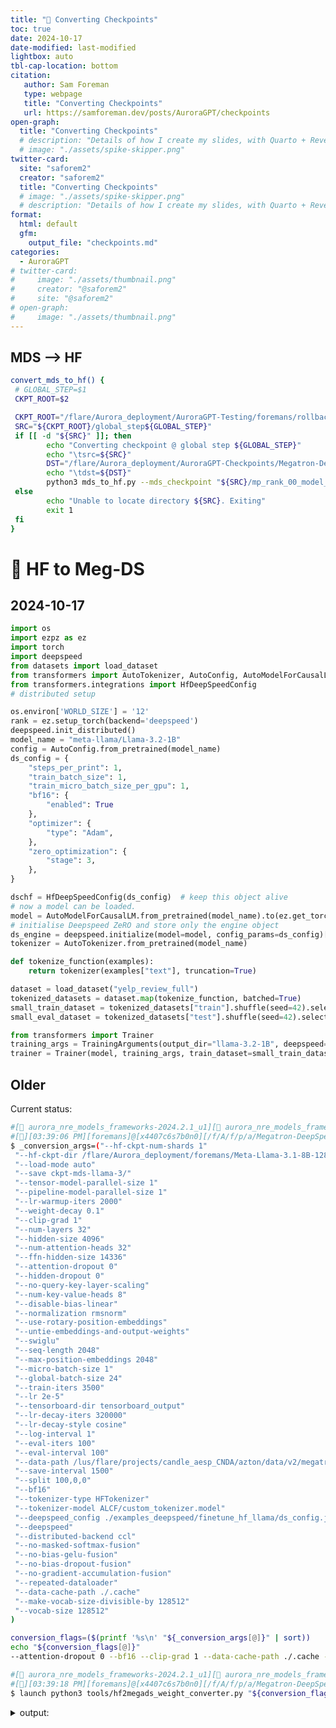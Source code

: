```yaml
---
title: "💾 Converting Checkpoints"
toc: true
date: 2024-10-17
date-modified: last-modified
lightbox: auto
tbl-cap-location: bottom
citation:
   author: Sam Foreman
   type: webpage
   title: "Converting Checkpoints"
   url: https://samforeman.dev/posts/AuroraGPT/checkpoints
open-graph:
  title: "Converting Checkpoints"
  # description: "Details of how I create my slides, with Quarto + Reveal.js"
  # image: "./assets/spike-skipper.png"
twitter-card:
  site: "saforem2"
  creator: "saforem2"
  title: "Converting Checkpoints"
  # image: "./assets/spike-skipper.png"
  # description: "Details of how I create my slides, with Quarto + Reveal.js"
format:
  html: default
  gfm:
    output_file: "checkpoints.md"
categories:
  - AuroraGPT
# twitter-card:                      
#     image: "./assets/thumbnail.png"
#     creator: "@saforem2"           
#     site: "@saforem2"              
# open-graph:                        
#     image: "./assets/thumbnail.png"
---
```


## MDS --> HF

```bash
convert_mds_to_hf() {
 # GLOBAL_STEP=$1
 CKPT_ROOT=$2

 CKPT_ROOT="/flare/Aurora_deployment/AuroraGPT-Testing/foremans/rollback-41k8/Megatron-DeepSpeed-41800/checkpoints/ws768_ds_stage1_nl32_hs4096_mb4_seq4096_gb3072_sp1_pp1_tp1_bf16_optadamw_lr0.00020_lwf0.05/";
 SRC="${CKPT_ROOT}/global_step${GLOBAL_STEP}"
 if [[ -d "${SRC}" ]]; then
        echo "Converting checkpoint @ global step ${GLOBAL_STEP}"
        echo "\tsrc=${SRC}"
        DST="/flare/Aurora_deployment/AuroraGPT-Checkpoints/Megatron-DeepSpeed/checkpoints-to-convert/ws768_ds_stage1_nl32_hs4096_mb4_seq4096_gb3072_sp1_pp1_tp1_bf16_optadamw_lr0.00020_lwf0.05/global_step${GLOBAL_STEP}_hf"
        echo "\tdst=${DST}"
        python3 mds_to_hf.py --mds_checkpoint "${SRC}/mp_rank_00_model_states.pt" --output_dir "${DST}" --cache_dir "./.cache"
 else
        echo "Unable to locate directory ${SRC}. Exiting"
        exit 1
 fi
}
```


# 🚧 HF to Meg-DS

## 2024-10-17

```python
import os
import ezpz as ez
import torch
import deepspeed
from datasets import load_dataset
from transformers import AutoTokenizer, AutoConfig, AutoModelForCausalLM
from transformers.integrations import HfDeepSpeedConfig
# distributed setup

os.environ['WORLD_SIZE'] = '12'
rank = ez.setup_torch(backend='deepspeed')
deepspeed.init_distributed()
model_name = "meta-llama/Llama-3.2-1B"
config = AutoConfig.from_pretrained(model_name)
ds_config = {
    "steps_per_print": 1,
    "train_batch_size": 1,
    "train_micro_batch_size_per_gpu": 1,
    "bf16": {
        "enabled": True
    },
    "optimizer": {
        "type": "Adam",
    },
    "zero_optimization": {
        "stage": 3,
    },
}

dschf = HfDeepSpeedConfig(ds_config)  # keep this object alive
# now a model can be loaded.
model = AutoModelForCausalLM.from_pretrained(model_name).to(ez.get_torch_device()).to(torch.bfloat16)
# initialise Deepspeed ZeRO and store only the engine object
ds_engine = deepspeed.initialize(model=model, config_params=ds_config)[0]
tokenizer = AutoTokenizer.from_pretrained(model_name)

```
```python
def tokenize_function(examples):
    return tokenizer(examples["text"], truncation=True)

dataset = load_dataset("yelp_review_full")
tokenized_datasets = dataset.map(tokenize_function, batched=True)
small_train_dataset = tokenized_datasets["train"].shuffle(seed=42).select(range(1000))
small_eval_dataset = tokenized_datasets["test"].shuffle(seed=42).select(range(1000))
```

```python
from transformers import Trainer
training_args = TrainingArguments(output_dir="llama-3.2-1B", deepspeed=ds_config)
trainer = Trainer(model, training_args, train_dataset=small_train_dataset, eval_dataset=small_eval_dataset, tokenizer=tokenizer)
```


## Older

Current status:

```bash
#[🐍 aurora_nre_models_frameworks-2024.2.1_u1][👻 aurora_nre_models_frameworks-2024.2.1_u1]
#[🌌][03:39:06 PM][foremans]@[x4407c6s7b0n0][/f/A/f/p/a/Megatron-DeepSpeed][🌱hzheng-data-fix][📝🤷🏎💨]
$ _conversion_args=("--hf-ckpt-num-shards 1"
 "--hf-ckpt-dir /flare/Aurora_deployment/foremans/Meta-Llama-3.1-8B-128512"
 "--load-mode auto"
 "--save ckpt-mds-llama-3/"
 "--tensor-model-parallel-size 1"
 "--pipeline-model-parallel-size 1"
 "--lr-warmup-iters 2000"
 "--weight-decay 0.1"
 "--clip-grad 1"
 "--num-layers 32"
 "--hidden-size 4096"
 "--num-attention-heads 32"
 "--ffn-hidden-size 14336"
 "--attention-dropout 0"
 "--hidden-dropout 0"
 "--no-query-key-layer-scaling"
 "--num-key-value-heads 8"
 "--disable-bias-linear"
 "--normalization rmsnorm"
 "--use-rotary-position-embeddings"
 "--untie-embeddings-and-output-weights"
 "--swiglu"
 "--seq-length 2048"
 "--max-position-embeddings 2048"
 "--micro-batch-size 1"
 "--global-batch-size 24"
 "--train-iters 3500"
 "--lr 2e-5"
 "--tensorboard-dir tensorboard_output"
 "--lr-decay-iters 320000"
 "--lr-decay-style cosine"
 "--log-interval 1"
 "--eval-iters 100"
 "--eval-interval 100"
 "--data-path /lus/flare/projects/candle_aesp_CNDA/azton/data/v2/megatron/dataset_v2_wtextbooks_text_document"
 "--save-interval 1500"
 "--split 100,0,0"
 "--bf16"
 "--tokenizer-type HFTokenizer"
 "--tokenizer-model ALCF/custom_tokenizer.model"
 "--deepspeed_config ./examples_deepspeed/finetune_hf_llama/ds_config.json"
 "--deepspeed"
 "--distributed-backend ccl"
 "--no-masked-softmax-fusion"
 "--no-bias-gelu-fusion"
 "--no-bias-dropout-fusion"
 "--no-gradient-accumulation-fusion"
 "--repeated-dataloader"
 "--data-cache-path ./.cache"
 "--make-vocab-size-divisible-by 128512"
 "--vocab-size 128512"
)

conversion_flags=($(printf '%s\n' "${_conversion_args[@]}" | sort))
echo "${conversion_flags[@]}"
--attention-dropout 0 --bf16 --clip-grad 1 --data-cache-path ./.cache --data-path /lus/flare/projects/candle_aesp_CNDA/azton/data/v2/megatron/dataset_v2_wtextbooks_text_document --deepspeed --deepspeed_config ./examples_deepspeed/finetune_hf_llama/ds_config.json --disable-bias-linear --distributed-backend ccl --eval-interval 100 --eval-iters 100 --ffn-hidden-size 14336 --global-batch-size 24 --hf-ckpt-dir /flare/Aurora_deployment/foremans/Meta-Llama-3.1-8B-128512 --hf-ckpt-num-shards 1 --hidden-dropout 0 --hidden-size 4096 --load-mode auto --log-interval 1 --lr 2e-5 --lr-decay-iters 320000 --lr-decay-style cosine --lr-warmup-iters 2000 --make-vocab-size-divisible-by 128512 --max-position-embeddings 2048 --micro-batch-size 1 --no-bias-dropout-fusion --no-bias-gelu-fusion --no-gradient-accumulation-fusion --no-masked-softmax-fusion --no-query-key-layer-scaling --normalization rmsnorm --num-attention-heads 32 --num-key-value-heads 8 --num-layers 32 --pipeline-model-parallel-size 1 --repeated-dataloader --save ckpt-mds-llama-3/ --save-interval 1500 --seq-length 2048 --split 100,0,0 --swiglu --tensorboard-dir tensorboard_output --tensor-model-parallel-size 1 --tokenizer-model ALCF/custom_tokenizer.model --tokenizer-type HFTokenizer --train-iters 3500 --untie-embeddings-and-output-weights --use-rotary-position-embeddings --vocab-size 128512 --weight-decay 0.1
```

```bash
#[🐍 aurora_nre_models_frameworks-2024.2.1_u1][👻 aurora_nre_models_frameworks-2024.2.1_u1]
#[🌌][03:39:18 PM][foremans]@[x4407c6s7b0n0][/f/A/f/p/a/Megatron-DeepSpeed][🌱hzheng-data-fix][📝🤷🏎💨]
$ launch python3 tools/hf2megads_weight_converter.py "${conversion_flags[@]}"
```


<details closed><summary>output:</summary>

```bash
Disabling local launch: multi-node application
Connected to tcp://x4407c6s7b0n0.hostmgmt2407.cm.aurora.alcf.anl.gov:7919
Found executable /flare/Aurora_deployment/foremans/projects/argonne-lcf/Megatron-DeepSpeed/venvs/aurora_nre_models_frameworks-2024.2.1_u1/bin/python3
Launching application bdbd987f-b27b-4922-928b-5d1a166e800b
[2024-10-16 15:39:30,424] [INFO] [real_accelerator.py:219:get_accelerator] Setting ds_accelerator to xpu (auto detect)
[2024-10-16 15:39:30,456] [INFO] [real_accelerator.py:219:get_accelerator] Setting ds_accelerator to xpu (auto detect)
[2024-10-16 15:39:30,456] [INFO] [real_accelerator.py:219:get_accelerator] Setting ds_accelerator to xpu (auto detect)
[2024-10-16 15:39:30,456] [INFO] [real_accelerator.py:219:get_accelerator] Setting ds_accelerator to xpu (auto detect)
[2024-10-16 15:39:30,457] [INFO] [real_accelerator.py:219:get_accelerator] Setting ds_accelerator to xpu (auto detect)
[2024-10-16 15:39:30,568] [INFO] [real_accelerator.py:219:get_accelerator] Setting ds_accelerator to xpu (auto detect)
[2024-10-16 15:39:30,571] [INFO] [real_accelerator.py:219:get_accelerator] Setting ds_accelerator to xpu (auto detect)
[2024-10-16 15:39:30,575] [INFO] [real_accelerator.py:219:get_accelerator] Setting ds_accelerator to xpu (auto detect)
[2024-10-16 15:39:30,578] [INFO] [real_accelerator.py:219:get_accelerator] Setting ds_accelerator to xpu (auto detect)
[2024-10-16 15:39:30,584] [INFO] [real_accelerator.py:219:get_accelerator] Setting ds_accelerator to xpu (auto detect)
[2024-10-16 15:39:30,608] [INFO] [real_accelerator.py:219:get_accelerator] Setting ds_accelerator to xpu (auto detect)
[2024-10-16 15:39:30,613] [INFO] [real_accelerator.py:219:get_accelerator] Setting ds_accelerator to xpu (auto detect)
[2024-10-16 15:39:30,613] [INFO] [real_accelerator.py:219:get_accelerator] Setting ds_accelerator to xpu (auto detect)
[2024-10-16 15:39:30,614] [INFO] [real_accelerator.py:219:get_accelerator] Setting ds_accelerator to xpu (auto detect)
[2024-10-16 15:39:30,615] [INFO] [real_accelerator.py:219:get_accelerator] Setting ds_accelerator to xpu (auto detect)
[2024-10-16 15:39:30,630] [INFO] [real_accelerator.py:219:get_accelerator] Setting ds_accelerator to xpu (auto detect)
[2024-10-16 15:39:30,686] [INFO] [real_accelerator.py:219:get_accelerator] Setting ds_accelerator to xpu (auto detect)
[2024-10-16 15:39:30,698] [INFO] [real_accelerator.py:219:get_accelerator] Setting ds_accelerator to xpu (auto detect)
[2024-10-16 15:39:30,711] [INFO] [real_accelerator.py:219:get_accelerator] Setting ds_accelerator to xpu (auto detect)
[2024-10-16 15:39:30,715] [INFO] [real_accelerator.py:219:get_accelerator] Setting ds_accelerator to xpu (auto detect)
[2024-10-16 15:39:30,716] [INFO] [real_accelerator.py:219:get_accelerator] Setting ds_accelerator to xpu (auto detect)
[2024-10-16 15:39:30,723] [INFO] [real_accelerator.py:219:get_accelerator] Setting ds_accelerator to xpu (auto detect)
[2024-10-16 15:39:30,724] [INFO] [real_accelerator.py:219:get_accelerator] Setting ds_accelerator to xpu (auto detect)
[2024-10-16 15:39:30,726] [INFO] [real_accelerator.py:219:get_accelerator] Setting ds_accelerator to xpu (auto detect)
[2024-10-16 15:39:30,731] [INFO] [real_accelerator.py:219:get_accelerator] Setting ds_accelerator to xpu (auto detect)
[2024-10-16 15:39:30,737] [INFO] [real_accelerator.py:219:get_accelerator] Setting ds_accelerator to xpu (auto detect)
[2024-10-16 15:39:30,755] [INFO] [real_accelerator.py:219:get_accelerator] Setting ds_accelerator to xpu (auto detect)
[2024-10-16 15:39:30,766] [INFO] [real_accelerator.py:219:get_accelerator] Setting ds_accelerator to xpu (auto detect)
[2024-10-16 15:39:30,768] [INFO] [real_accelerator.py:219:get_accelerator] Setting ds_accelerator to xpu (auto detect)
[2024-10-16 15:39:30,780] [INFO] [real_accelerator.py:219:get_accelerator] Setting ds_accelerator to xpu (auto detect)
[2024-10-16 15:39:30,798] [INFO] [real_accelerator.py:219:get_accelerator] Setting ds_accelerator to xpu (auto detect)
[2024-10-16 15:39:30,840] [INFO] [real_accelerator.py:219:get_accelerator] Setting ds_accelerator to xpu (auto detect)
[2024-10-16 15:39:30,870] [INFO] [real_accelerator.py:219:get_accelerator] Setting ds_accelerator to xpu (auto detect)
[2024-10-16 15:39:30,870] [INFO] [real_accelerator.py:219:get_accelerator] Setting ds_accelerator to xpu (auto detect)
[2024-10-16 15:39:30,872] [INFO] [real_accelerator.py:219:get_accelerator] Setting ds_accelerator to xpu (auto detect)
[2024-10-16 15:39:30,873] [INFO] [real_accelerator.py:219:get_accelerator] Setting ds_accelerator to xpu (auto detect)
[2024-10-16 15:39:30,877] [INFO] [real_accelerator.py:219:get_accelerator] Setting ds_accelerator to xpu (auto detect)
[2024-10-16 15:39:30,888] [INFO] [real_accelerator.py:219:get_accelerator] Setting ds_accelerator to xpu (auto detect)
[2024-10-16 15:39:30,896] [INFO] [real_accelerator.py:219:get_accelerator] Setting ds_accelerator to xpu (auto detect)
[2024-10-16 15:39:30,902] [INFO] [real_accelerator.py:219:get_accelerator] Setting ds_accelerator to xpu (auto detect)
[2024-10-16 15:39:30,932] [INFO] [real_accelerator.py:219:get_accelerator] Setting ds_accelerator to xpu (auto detect)
[2024-10-16 15:39:30,934] [INFO] [real_accelerator.py:219:get_accelerator] Setting ds_accelerator to xpu (auto detect)
[2024-10-16 15:39:30,957] [INFO] [real_accelerator.py:219:get_accelerator] Setting ds_accelerator to xpu (auto detect)
[2024-10-16 15:39:30,984] [INFO] [real_accelerator.py:219:get_accelerator] Setting ds_accelerator to xpu (auto detect)
[2024-10-16 15:39:31,028] [INFO] [real_accelerator.py:219:get_accelerator] Setting ds_accelerator to xpu (auto detect)
[2024-10-16 15:39:31,029] [INFO] [real_accelerator.py:219:get_accelerator] Setting ds_accelerator to xpu (auto detect)
[2024-10-16 15:39:31,062] [INFO] [real_accelerator.py:219:get_accelerator] Setting ds_accelerator to xpu (auto detect)
[2024-10-16 15:39:31,150] [INFO] [real_accelerator.py:219:get_accelerator] Setting ds_accelerator to xpu (auto detect)
[2024-10-16 15:39:33,079] [INFO] [comm.py:161:init_deepspeed_backend] Initialize ccl backend
[2024-10-16 15:39:33,079] [INFO] [comm.py:652:init_distributed] cdb=None
[2024-10-16 15:39:33,079] [INFO] [comm.py:667:init_distributed] Not using the DeepSpeed or dist launchers, attempting to detect MPI environment...
[2024-10-16 15:39:33,481] [INFO] [comm.py:161:init_deepspeed_backend] Initialize ccl backend
[2024-10-16 15:39:33,481] [INFO] [comm.py:652:init_distributed] cdb=None
[2024-10-16 15:39:33,481] [INFO] [comm.py:667:init_distributed] Not using the DeepSpeed or dist launchers, attempting to detect MPI environment...
[2024-10-16 15:39:33,982] [INFO] [comm.py:161:init_deepspeed_backend] Initialize ccl backend
[2024-10-16 15:39:33,982] [INFO] [comm.py:652:init_distributed] cdb=None
[2024-10-16 15:39:33,982] [INFO] [comm.py:667:init_distributed] Not using the DeepSpeed or dist launchers, attempting to detect MPI environment...
[2024-10-16 15:39:33,983] [INFO] [comm.py:161:init_deepspeed_backend] Initialize ccl backend
[2024-10-16 15:39:33,983] [INFO] [comm.py:652:init_distributed] cdb=None
[2024-10-16 15:39:33,983] [INFO] [comm.py:667:init_distributed] Not using the DeepSpeed or dist launchers, attempting to detect MPI environment...
[2024-10-16 15:39:33,984] [INFO] [comm.py:161:init_deepspeed_backend] Initialize ccl backend
[2024-10-16 15:39:33,984] [INFO] [comm.py:652:init_distributed] cdb=None
[2024-10-16 15:39:33,984] [INFO] [comm.py:667:init_distributed] Not using the DeepSpeed or dist launchers, attempting to detect MPI environment...
[2024-10-16 15:39:34,133] [INFO] [comm.py:161:init_deepspeed_backend] Initialize ccl backend
[2024-10-16 15:39:34,133] [INFO] [comm.py:652:init_distributed] cdb=None
[2024-10-16 15:39:34,133] [INFO] [comm.py:667:init_distributed] Not using the DeepSpeed or dist launchers, attempting to detect MPI environment...
[2024-10-16 15:39:34,165] [INFO] [comm.py:161:init_deepspeed_backend] Initialize ccl backend
[2024-10-16 15:39:34,165] [INFO] [comm.py:652:init_distributed] cdb=None
[2024-10-16 15:39:34,165] [INFO] [comm.py:667:init_distributed] Not using the DeepSpeed or dist launchers, attempting to detect MPI environment...
[2024-10-16 15:39:34,207] [INFO] [comm.py:161:init_deepspeed_backend] Initialize ccl backend
[2024-10-16 15:39:34,207] [INFO] [comm.py:652:init_distributed] cdb=None
[2024-10-16 15:39:34,207] [INFO] [comm.py:667:init_distributed] Not using the DeepSpeed or dist launchers, attempting to detect MPI environment...
[2024-10-16 15:39:34,210] [INFO] [comm.py:161:init_deepspeed_backend] Initialize ccl backend
[2024-10-16 15:39:34,210] [INFO] [comm.py:652:init_distributed] cdb=None
[2024-10-16 15:39:34,210] [INFO] [comm.py:667:init_distributed] Not using the DeepSpeed or dist launchers, attempting to detect MPI environment...
[2024-10-16 15:39:34,216] [INFO] [comm.py:161:init_deepspeed_backend] Initialize ccl backend
[2024-10-16 15:39:34,216] [INFO] [comm.py:652:init_distributed] cdb=None
[2024-10-16 15:39:34,216] [INFO] [comm.py:667:init_distributed] Not using the DeepSpeed or dist launchers, attempting to detect MPI environment...
[2024-10-16 15:39:34,218] [INFO] [comm.py:161:init_deepspeed_backend] Initialize ccl backend
[2024-10-16 15:39:34,218] [INFO] [comm.py:652:init_distributed] cdb=None
[2024-10-16 15:39:34,219] [INFO] [comm.py:667:init_distributed] Not using the DeepSpeed or dist launchers, attempting to detect MPI environment...
[2024-10-16 15:39:34,271] [INFO] [comm.py:161:init_deepspeed_backend] Initialize ccl backend
[2024-10-16 15:39:34,271] [INFO] [comm.py:652:init_distributed] cdb=None
[2024-10-16 15:39:34,271] [INFO] [comm.py:667:init_distributed] Not using the DeepSpeed or dist launchers, attempting to detect MPI environment...
[2024-10-16 15:39:34,768] [INFO] [comm.py:161:init_deepspeed_backend] Initialize ccl backend
[2024-10-16 15:39:34,768] [INFO] [comm.py:652:init_distributed] cdb=None
[2024-10-16 15:39:34,768] [INFO] [comm.py:667:init_distributed] Not using the DeepSpeed or dist launchers, attempting to detect MPI environment...
[2024-10-16 15:39:34,772] [INFO] [comm.py:161:init_deepspeed_backend] Initialize ccl backend
[2024-10-16 15:39:34,772] [INFO] [comm.py:652:init_distributed] cdb=None
[2024-10-16 15:39:34,772] [INFO] [comm.py:667:init_distributed] Not using the DeepSpeed or dist launchers, attempting to detect MPI environment...
[2024-10-16 15:39:34,784] [INFO] [comm.py:161:init_deepspeed_backend] Initialize ccl backend
[2024-10-16 15:39:34,784] [INFO] [comm.py:652:init_distributed] cdb=None
[2024-10-16 15:39:34,784] [INFO] [comm.py:667:init_distributed] Not using the DeepSpeed or dist launchers, attempting to detect MPI environment...
[2024-10-16 15:39:34,795] [INFO] [comm.py:161:init_deepspeed_backend] Initialize ccl backend
[2024-10-16 15:39:34,795] [INFO] [comm.py:652:init_distributed] cdb=None
[2024-10-16 15:39:34,795] [INFO] [comm.py:667:init_distributed] Not using the DeepSpeed or dist launchers, attempting to detect MPI environment...
[2024-10-16 15:39:35,038] [INFO] [comm.py:161:init_deepspeed_backend] Initialize ccl backend
[2024-10-16 15:39:35,038] [INFO] [comm.py:652:init_distributed] cdb=None
[2024-10-16 15:39:35,038] [INFO] [comm.py:667:init_distributed] Not using the DeepSpeed or dist launchers, attempting to detect MPI environment...
[2024-10-16 15:39:35,048] [INFO] [comm.py:161:init_deepspeed_backend] Initialize ccl backend
[2024-10-16 15:39:35,048] [INFO] [comm.py:652:init_distributed] cdb=None
[2024-10-16 15:39:35,048] [INFO] [comm.py:667:init_distributed] Not using the DeepSpeed or dist launchers, attempting to detect MPI environment...
[2024-10-16 15:39:35,062] [INFO] [comm.py:161:init_deepspeed_backend] Initialize ccl backend
[2024-10-16 15:39:35,062] [INFO] [comm.py:652:init_distributed] cdb=None
[2024-10-16 15:39:35,062] [INFO] [comm.py:667:init_distributed] Not using the DeepSpeed or dist launchers, attempting to detect MPI environment...
[2024-10-16 15:39:35,070] [INFO] [comm.py:161:init_deepspeed_backend] Initialize ccl backend
[2024-10-16 15:39:35,070] [INFO] [comm.py:652:init_distributed] cdb=None
[2024-10-16 15:39:35,070] [INFO] [comm.py:667:init_distributed] Not using the DeepSpeed or dist launchers, attempting to detect MPI environment...
[2024-10-16 15:39:35,073] [INFO] [comm.py:161:init_deepspeed_backend] Initialize ccl backend
[2024-10-16 15:39:35,073] [INFO] [comm.py:652:init_distributed] cdb=None
[2024-10-16 15:39:35,073] [INFO] [comm.py:667:init_distributed] Not using the DeepSpeed or dist launchers, attempting to detect MPI environment...
[2024-10-16 15:39:35,077] [INFO] [comm.py:161:init_deepspeed_backend] Initialize ccl backend
[2024-10-16 15:39:35,078] [INFO] [comm.py:652:init_distributed] cdb=None
[2024-10-16 15:39:35,078] [INFO] [comm.py:667:init_distributed] Not using the DeepSpeed or dist launchers, attempting to detect MPI environment...
[2024-10-16 15:39:35,103] [INFO] [comm.py:161:init_deepspeed_backend] Initialize ccl backend
[2024-10-16 15:39:35,104] [INFO] [comm.py:652:init_distributed] cdb=None
[2024-10-16 15:39:35,104] [INFO] [comm.py:667:init_distributed] Not using the DeepSpeed or dist launchers, attempting to detect MPI environment...
[2024-10-16 15:39:35,106] [INFO] [comm.py:161:init_deepspeed_backend] Initialize ccl backend
[2024-10-16 15:39:35,107] [INFO] [comm.py:652:init_distributed] cdb=None
[2024-10-16 15:39:35,107] [INFO] [comm.py:667:init_distributed] Not using the DeepSpeed or dist launchers, attempting to detect MPI environment...
[2024-10-16 15:39:35,107] [INFO] [comm.py:718:mpi_discovery] Discovered MPI settings of world_rank=13, local_rank=1, world_size=24, master_addr=10.115.45.184, master_port=29500
[2024-10-16 15:39:35,107] [INFO] [comm.py:718:mpi_discovery] Discovered MPI settings of world_rank=15, local_rank=3, world_size=24, master_addr=10.115.45.184, master_port=29500
[2024-10-16 15:39:35,107] [INFO] [comm.py:718:mpi_discovery] Discovered MPI settings of world_rank=16, local_rank=4, world_size=24, master_addr=10.115.45.184, master_port=29500
[2024-10-16 15:39:35,107] [INFO] [comm.py:718:mpi_discovery] Discovered MPI settings of world_rank=17, local_rank=5, world_size=24, master_addr=10.115.45.184, master_port=29500
[2024-10-16 15:39:35,107] [INFO] [comm.py:718:mpi_discovery] Discovered MPI settings of world_rank=12, local_rank=0, world_size=24, master_addr=10.115.45.184, master_port=29500
[2024-10-16 15:39:35,107] [INFO] [comm.py:718:mpi_discovery] Discovered MPI settings of world_rank=14, local_rank=2, world_size=24, master_addr=10.115.45.184, master_port=29500
[2024-10-16 15:39:35,107] [INFO] [comm.py:718:mpi_discovery] Discovered MPI settings of world_rank=0, local_rank=0, world_size=24, master_addr=10.115.45.184, master_port=29500
[2024-10-16 15:39:35,107] [INFO] [comm.py:683:init_distributed] Initializing TorchBackend in DeepSpeed with backend ccl
[2024-10-16 15:39:35,107] [INFO] [comm.py:718:mpi_discovery] Discovered MPI settings of world_rank=18, local_rank=6, world_size=24, master_addr=10.115.45.184, master_port=29500
[2024-10-16 15:39:35,107] [INFO] [comm.py:718:mpi_discovery] Discovered MPI settings of world_rank=19, local_rank=7, world_size=24, master_addr=10.115.45.184, master_port=29500
[2024-10-16 15:39:35,107] [INFO] [comm.py:718:mpi_discovery] Discovered MPI settings of world_rank=20, local_rank=8, world_size=24, master_addr=10.115.45.184, master_port=29500
[2024-10-16 15:39:35,107] [INFO] [comm.py:718:mpi_discovery] Discovered MPI settings of world_rank=21, local_rank=9, world_size=24, master_addr=10.115.45.184, master_port=29500
[2024-10-16 15:39:35,107] [INFO] [comm.py:718:mpi_discovery] Discovered MPI settings of world_rank=22, local_rank=10, world_size=24, master_addr=10.115.45.184, master_port=29500
[2024-10-16 15:39:35,107] [INFO] [comm.py:718:mpi_discovery] Discovered MPI settings of world_rank=23, local_rank=11, world_size=24, master_addr=10.115.45.184, master_port=29500
[2024-10-16 15:39:35,107] [INFO] [comm.py:718:mpi_discovery] Discovered MPI settings of world_rank=1, local_rank=1, world_size=24, master_addr=10.115.45.184, master_port=29500
[2024-10-16 15:39:35,107] [INFO] [comm.py:718:mpi_discovery] Discovered MPI settings of world_rank=2, local_rank=2, world_size=24, master_addr=10.115.45.184, master_port=29500
[2024-10-16 15:39:35,107] [INFO] [comm.py:718:mpi_discovery] Discovered MPI settings of world_rank=3, local_rank=3, world_size=24, master_addr=10.115.45.184, master_port=29500
[2024-10-16 15:39:35,107] [INFO] [comm.py:718:mpi_discovery] Discovered MPI settings of world_rank=4, local_rank=4, world_size=24, master_addr=10.115.45.184, master_port=29500
[2024-10-16 15:39:35,107] [INFO] [comm.py:718:mpi_discovery] Discovered MPI settings of world_rank=5, local_rank=5, world_size=24, master_addr=10.115.45.184, master_port=29500
[2024-10-16 15:39:35,107] [INFO] [comm.py:718:mpi_discovery] Discovered MPI settings of world_rank=6, local_rank=6, world_size=24, master_addr=10.115.45.184, master_port=29500
[2024-10-16 15:39:35,107] [INFO] [comm.py:718:mpi_discovery] Discovered MPI settings of world_rank=7, local_rank=7, world_size=24, master_addr=10.115.45.184, master_port=29500
[2024-10-16 15:39:35,107] [INFO] [comm.py:718:mpi_discovery] Discovered MPI settings of world_rank=8, local_rank=8, world_size=24, master_addr=10.115.45.184, master_port=29500
[2024-10-16 15:39:35,107] [INFO] [comm.py:718:mpi_discovery] Discovered MPI settings of world_rank=9, local_rank=9, world_size=24, master_addr=10.115.45.184, master_port=29500
[2024-10-16 15:39:35,107] [INFO] [comm.py:718:mpi_discovery] Discovered MPI settings of world_rank=10, local_rank=10, world_size=24, master_addr=10.115.45.184, master_port=29500
[2024-10-16 15:39:35,107] [INFO] [comm.py:718:mpi_discovery] Discovered MPI settings of world_rank=11, local_rank=11, world_size=24, master_addr=10.115.45.184, master_port=29500
[2024-10-16 15:39:35.116490][INFO][dist.py:348] - [device='xpu'][rank=15/23][local_rank=3/11][node=1/1]
[2024-10-16 15:39:35.117455][INFO][dist.py:348] - [device='xpu'][rank=1/23][local_rank=1/11][node=1/1]
2024:10:16-15:39:35:(34466) |CCL_WARN| MPI was initialized externally, CCL-MPI specific environment is ignored
2024:10:16-15:39:35:(169066) |CCL_WARN| MPI was initialized externally, CCL-MPI specific environment is ignored
[2024-10-16 15:39:35.120281][INFO][dist.py:348] - [device='xpu'][rank=10/23][local_rank=10/11][node=0/1]
[2024-10-16 15:39:35.120280][INFO][dist.py:348] - [device='xpu'][rank=11/23][local_rank=11/11][node=1/1]
2024:10:16-15:39:35:(169075) |CCL_WARN| MPI was initialized externally, CCL-MPI specific environment is ignored
2024:10:16-15:39:35:(169076) |CCL_WARN| MPI was initialized externally, CCL-MPI specific environment is ignored
[2024-10-16 15:39:35.124730][INFO][dist.py:348] - [device='xpu'][rank=4/23][local_rank=4/11][node=0/1]
[2024-10-16 15:39:35.125260][INFO][dist.py:348] - [device='xpu'][rank=6/23][local_rank=6/11][node=0/1]
[2024-10-16 15:39:35.125427][INFO][dist.py:348] - [device='xpu'][rank=3/23][local_rank=3/11][node=1/1]
2024:10:16-15:39:35:(169069) |CCL_WARN| MPI was initialized externally, CCL-MPI specific environment is ignored
2024:10:16-15:39:35:(169068) |CCL_WARN| MPI was initialized externally, CCL-MPI specific environment is ignored
2024:10:16-15:39:35:(169071) |CCL_WARN| MPI was initialized externally, CCL-MPI specific environment is ignored
[2024-10-16 15:39:35.127167][INFO][dist.py:348] - [device='xpu'][rank=8/23][local_rank=8/11][node=0/1]
[2024-10-16 15:39:35.127199][INFO][dist.py:348] - [device='xpu'][rank=21/23][local_rank=9/11][node=1/1]
2024:10:16-15:39:35:(169073) |CCL_WARN| MPI was initialized externally, CCL-MPI specific environment is ignored
2024:10:16-15:39:35:(34472) |CCL_WARN| MPI was initialized externally, CCL-MPI specific environment is ignored
[2024-10-16 15:39:35.129097][INFO][dist.py:348] - [device='xpu'][rank=14/23][local_rank=2/11][node=0/1]
[2024-10-16 15:39:35.129281][INFO][dist.py:348] - [device='xpu'][rank=9/23][local_rank=9/11][node=1/1]
[2024-10-16 15:39:35.129345][INFO][dist.py:348] - [device='xpu'][rank=22/23][local_rank=10/11][node=0/1]
[2024-10-16 15:39:35.129461][INFO][dist.py:348] - [device='xpu'][rank=20/23][local_rank=8/11][node=0/1]
2024:10:16-15:39:35:(34465) |CCL_WARN| MPI was initialized externally, CCL-MPI specific environment is ignored
[2024-10-16 15:39:35.130518][INFO][dist.py:348] - [device='xpu'][rank=13/23][local_rank=1/11][node=1/1]
2024:10:16-15:39:35:(34473) |CCL_WARN| MPI was initialized externally, CCL-MPI specific environment is ignored
2024:10:16-15:39:35:(169074) |CCL_WARN| MPI was initialized externally, CCL-MPI specific environment is ignored
2024:10:16-15:39:35:(34471) |CCL_WARN| MPI was initialized externally, CCL-MPI specific environment is ignored
2024:10:16-15:39:35:(34464) |CCL_WARN| MPI was initialized externally, CCL-MPI specific environment is ignored
[2024-10-16 15:39:35.131822][INFO][dist.py:348] - [device='xpu'][rank=18/23][local_rank=6/11][node=0/1]
[2024-10-16 15:39:35.131816][INFO][dist.py:348] - [device='xpu'][rank=19/23][local_rank=7/11][node=1/1]
2024:10:16-15:39:35:(34469) |CCL_WARN| MPI was initialized externally, CCL-MPI specific environment is ignored
[2024-10-16 15:39:35.133183][INFO][dist.py:348] - [device='xpu'][rank=7/23][local_rank=7/11][node=1/1]
2024:10:16-15:39:35:(34470) |CCL_WARN| MPI was initialized externally, CCL-MPI specific environment is ignored
2024:10:16-15:39:35:(169072) |CCL_WARN| MPI was initialized externally, CCL-MPI specific environment is ignored
[2024-10-16 15:39:35.192746][INFO][dist.py:348] - [device='xpu'][rank=2/23][local_rank=2/11][node=0/1]
[2024-10-16 15:39:35.192682][INFO][dist.py:348] - [device='xpu'][rank=5/23][local_rank=5/11][node=1/1]
[2024-10-16 15:39:35.193446][INFO][dist.py:348] - [device='xpu'][rank=17/23][local_rank=5/11][node=1/1]
2024:10:16-15:39:35:(169067) |CCL_WARN| MPI was initialized externally, CCL-MPI specific environment is ignored
[2024-10-16 15:39:35.193506][INFO][dist.py:348] - [device='xpu'][rank=12/23][local_rank=0/11][node=0/1]
2024:10:16-15:39:35:(169070) |CCL_WARN| MPI was initialized externally, CCL-MPI specific environment is ignored
[2024-10-16 15:39:35.194435][INFO][dist.py:348] - [device='xpu'][rank=23/23][local_rank=11/11][node=1/1]
[2024-10-16 15:39:35.194529][INFO][dist.py:348] - [device='xpu'][rank=16/23][local_rank=4/11][node=0/1]
2024:10:16-15:39:35:(34468) |CCL_WARN| MPI was initialized externally, CCL-MPI specific environment is ignored
2024:10:16-15:39:35:(34463) |CCL_WARN| MPI was initialized externally, CCL-MPI specific environment is ignored
2024:10:16-15:39:35:(34467) |CCL_WARN| MPI was initialized externally, CCL-MPI specific environment is ignored
2024:10:16-15:39:35:(34474) |CCL_WARN| MPI was initialized externally, CCL-MPI specific environment is ignored
[2024-10-16 15:39:35.198383][INFO][dist.py:92] -

[dist_info]:
  • DEVICE=xpu
  • DEVICE_ID=xpu:0
  • DISTRIBUTED_BACKEND=ccl
  • GPUS_PER_NODE=12
  • HOSTS=['x4407c6s7b0n0.hostmgmt2407.cm.aurora.alcf.anl.gov', 'x4308c2s5b0n0.hostmgmt2308.cm.aurora.alcf.anl.gov']
  • HOSTFILE=/var/spool/pbs/aux/886439.aurora-pbs-0001.hostmgmt.cm.aurora.alcf.anl.gov
  • HOSTNAME=x4407c6s7b0n0.hostmgmt2407.cm.aurora.alcf.anl.gov
  • LOCAL_RANK=0
  • MACHINE=Aurora
  • NUM_NODES=2
  • NGPUS=24
  • NGPUS_AVAILABLE=24
  • NODE_ID=0
  • RANK=0
  • SCHEDULER=PBS
  • WORLD_SIZE_TOTAL=24
  • WORLD_SIZE_IN_USE=24
  • LAUNCH_CMD=mpiexec --verbose --envall -n 24 -ppn 12 --hostfile /var/spool/pbs/aux/886439.aurora-pbs-0001.hostmgmt.cm.aurora.alcf.anl.gov --cpu-bind depth -d 16


--------------------------------------------------
DeepSpeed C++/CUDA extension op report
--------------------------------------------------
NOTE: Ops not installed will be just-in-time (JIT) compiled at
      runtime if needed. Op compatibility means that your system
      meet the required dependencies to JIT install the op.
--------------------------------------------------
JIT compiled ops requires ninja
ninja .................. [OKAY]
--------------------------------------------------
op name ................ installed .. compatible
--------------------------------------------------
deepspeed_not_implemented  [NO] ....... [OKAY]
 [WARNING]  async_io requires the dev libaio .so object and headers but these were not found.
 [WARNING]  If libaio is already installed (perhaps from source), try setting the CFLAGS and LDFLAGS environment variables to where it can be found.
async_io ............... [NO] ....... [NO]
cpu_adagrad ............ [NO] ....... [OKAY]
cpu_adam ............... [NO] ....... [OKAY]
flash_attn ............. [NO] ....... [OKAY]
fused_adam ............. [NO] ....... [OKAY]
transformer_inference .. [NO] ....... [OKAY]
pack_bits .............. [NO] ....... [OKAY]
--------------------------------------------------
DeepSpeed general environment info:
torch install path ............... ['/opt/aurora/24.180.0/frameworks/aurora_nre_models_frameworks-2024.2.1_u1/lib/python3.10/site-packages/torch']
torch version .................... 2.3.1+cxx11.abi
deepspeed install path ........... ['/lus/flare/projects/Aurora_deployment/foremans/projects/argonne-lcf/Megatron-DeepSpeed/deps/DeepSpeed/deepspeed']
deepspeed info ................... 0.15.3+unknown, unknown, unknown
deepspeed wheel compiled w. ...... torch 2.3
shared memory (/dev/shm) size .... 503.18 GB
[2024-10-16 15:39:35.319255][INFO][configs.py:272] - **** Git info for DeepSpeed: git_hash=7ef26bf git_branch=hzheng-data-fix ****
[2024-10-16 15:39:35.319927][INFO][dist.py:725] - Using oneccl_bindings from: /opt/aurora/24.180.0/frameworks/aurora_nre_models_frameworks-2024.2.1_u1/lib/python3.10/site-packages/oneccl_bindings_for_pytorch/__init__.py
[2024-10-16 15:39:35.320347][INFO][dist.py:727] - Using ipex from: /opt/aurora/24.180.0/frameworks/aurora_nre_models_frameworks-2024.2.1_u1/lib/python3.10/site-packages/intel_extension_for_pytorch/__init__.py
[2024-10-16 15:39:35.320734][INFO][dist.py:728] - [0/24] Using device='xpu' with backend='deepspeed' + 'ccl' for distributed training.
[2024-10-16 15:39:35.325748][INFO][dist.py:348] - [device='xpu'][rank=0/23][local_rank=0/11][node=0/1]
[2024-10-16 15:39:35.326291][WARNING][_logger.py:68] - Using [24 / 24] available "xpu" devices !!
2024:10:16-15:39:35:(169065) |CCL_WARN| value of CCL_KVS_MODE changed to be mpi (default:pmi)
2024:10:16-15:39:35:(169065) |CCL_WARN| value of CCL_KVS_CONNECTION_TIMEOUT changed to be 3600 (default:120)
2024:10:16-15:39:35:(169065) |CCL_WARN| value of CCL_BCAST changed to be double_tree (default:)
2024:10:16-15:39:35:(169065) |CCL_WARN| value of CCL_ENABLE_SYCL_KERNELS changed to be 1 (default:0)
2024:10:16-15:39:35:(169065) |CCL_WARN| value of CCL_SYCL_ESIMD changed to be 1 (default:0)
2024:10:16-15:39:35:(169065) |CCL_WARN| value of CCL_PROCESS_LAUNCHER changed to be pmix (default:hydra)
2024:10:16-15:39:35:(169065) |CCL_WARN| value of CCL_ZE_CACHE_OPEN_IPC_HANDLES_THRESHOLD changed to be 32768 (default:1000)
2024:10:16-15:39:35:(169065) |CCL_WARN| CCL_ALLGATHERV_MEDIUM_SIZE_THRESHOLD=0 is unknown to and unused by oneCCL code but is present in the environment, check if it is not mistyped.
2024:10:16-15:39:35:(169065) |CCL_WARN| CCL_SKIP_SCHEDULER=1 is unknown to and unused by oneCCL code but is present in the environment, check if it is not mistyped.
2024:10:16-15:39:35:(169065) |CCL_WARN| MPI was initialized externally, CCL-MPI specific environment is ignored
using world size: 24, data-parallel-size: 24, sequence-parallel size: 1, tensor-model-parallel size: 1, pipeline-model-parallel size: 1
accumulate and all-reduce gradients in fp32 for bfloat16 data type.
using torch.bfloat16 for parameters ...
------------------------ arguments ------------------------
  accumulate_allreduce_grads_in_fp32 .............. True
  adam_beta1 ...................................... 0.9
  adam_beta2 ...................................... 0.999
  adam_eps ........................................ 1e-08
  add_bias_linear ................................. False
  add_position_embedding .......................... False
  adlr_autoresume ................................. False
  adlr_autoresume_interval ........................ 1000
  aml_data_download_path .......................... None
  apply_layernorm_1p .............................. False
  apply_query_key_layer_scaling ................... False
  apply_residual_connection_post_layernorm ........ False
  async_tensor_model_parallel_allreduce ........... False
  attention_dropout ............................... 0.0
  attention_softmax_in_fp32 ....................... False
  barrier_with_L1_time ............................ True
  bert_binary_head ................................ True
  bert_embedder_type .............................. megatron
  bert_load ....................................... None
  bf16 ............................................ True
  bias_dropout_fusion ............................. False
  bias_gelu_fusion ................................ False
  biencoder_projection_dim ........................ 0
  biencoder_shared_query_context_model ............ False
  block_data_path ................................. None
  checkpoint_activations .......................... False
  checkpoint_in_cpu ............................... False
  checkpoint_num_layers ........................... 1
  classes_fraction ................................ 1.0
  clip_grad ....................................... 1.0
  compression_training ............................ False
  consumed_train_samples .......................... 0
  consumed_train_tokens ........................... 0
  consumed_valid_samples .......................... 0
  contigious_checkpointing ........................ False
  cpu_optimizer ................................... False
  cpu_torch_adam .................................. False
  create_moe_param_group .......................... False
  curriculum_learning_legacy ...................... False
  data_cache_path ................................. ./.cache
  data_efficiency_curriculum_learning ............. False
  data_file_list .................................. None
  data_impl ....................................... infer
  data_parallel_random_init ....................... False
  data_parallel_size .............................. 24
  data_path ....................................... ['/lus/flare/projects/candle_aesp_CNDA/azton/data/v2/megatron/dataset_v2_wtextbooks_text_document']
  data_per_class_fraction ......................... 1.0
  data_sharding ................................... True
  dataloader_type ................................. single
  DDP_impl ........................................ local
  decoder_num_layers .............................. None
  decoder_seq_length .............................. None
  deepscale ....................................... False
  deepscale_config ................................ None
  deepspeed ....................................... True
  deepspeed_activation_checkpointing .............. False
  deepspeed_config ................................ ./examples_deepspeed/finetune_hf_llama/ds_config.json
  dino_bottleneck_size ............................ 256
  dino_freeze_last_layer .......................... 1
  dino_head_hidden_size ........................... 2048
  dino_local_crops_number ......................... 10
  dino_local_img_size ............................. 96
  dino_norm_last_layer ............................ False
  dino_teacher_temp ............................... 0.07
  dino_warmup_teacher_temp ........................ 0.04
  dino_warmup_teacher_temp_epochs ................. 30
  distribute_checkpointed_activations ............. False
  distribute_saved_activations .................... False
  distributed_backend ............................. ccl
  distributed_timeout_minutes ..................... 10
  ds_fused_adam ................................... False
  ds_inference .................................... False
  ds_pipeline_enabled ............................. True
  ds_sequence_parallel_size ....................... 1
  embedding_path .................................. None
  embedding_weights_in_fp32 ....................... False
  empty_unused_memory_level ....................... 0
  enable_expert_tensor_parallelism ................ False
  enable_zbh1_exact_semantics ..................... False
  enable_zbh1_pipeline ............................ False
  encoder_num_layers .............................. 32
  encoder_seq_length .............................. 2048
  end_weight_decay ................................ 0.1
  eod_mask_loss ................................... False
  eval_interval ................................... 100
  eval_iters ...................................... 100
  evidence_data_path .............................. None
  exit_duration_in_mins ........................... None
  exit_interval ................................... None
  exit_on_missing_checkpoint ...................... False
  exit_signal_handler ............................. False
  expert_interval ................................. 2
  ffn_hidden_size ................................. 14336
  finetune ........................................ False
  force_ds_sequence_parallel ...................... False
  fp16 ............................................ False
  fp16_lm_cross_entropy ........................... False
  fp32_residual_connection ........................ False
  fp8_amax_compute_algo ........................... most_recent
  fp8_amax_history_len ............................ 1
  fp8_e4m3 ........................................ False
  fp8_hybrid ...................................... False
  fp8_interval .................................... 1
  fp8_margin ...................................... 0
  fp8_wgrad ....................................... True
  global_batch_size ............................... 24
  gradient_accumulation_fusion .................... False
  head_lr_mult .................................... 1.0
  hf_ckpt_dir ..................................... /flare/Aurora_deployment/foremans/Meta-Llama-3.1-8B-128512
  hf_ckpt_num_shards .............................. 1
  hidden_dropout .................................. 0.0
  hidden_size ..................................... 4096
  hidden_size_teacher ............................. None
  hysteresis ...................................... 2
  ict_head_size ................................... None
  ict_load ........................................ None
  img_h ........................................... 224
  img_w ........................................... 224
  indexer_batch_size .............................. 128
  indexer_log_interval ............................ 1000
  inference ....................................... False
  inference_batch_times_seqlen_threshold .......... 512
  init_method_std ................................. 0.02
  init_method_xavier_uniform ...................... False
  initial_loss_scale .............................. 4294967296
  iter_per_epoch .................................. 1250
  kd .............................................. False
  kd_alpha_ce ..................................... 1
  kd_beta_ce ...................................... 1
  kd_temp ......................................... 1.0
  kill_switch_file ................................ None
  kv_channels ..................................... 128
  layernorm_epsilon ............................... 1e-05
  lazy_mpu_init ................................... None
  load ............................................ None
  load_mode ....................................... auto
  load_tag ........................................ None
  load_teacher .................................... None
  local_rank ...................................... None
  log_batch_size_to_tensorboard ................... False
  log_interval .................................... 1
  log_learning_rate_to_tensorboard ................ True
  log_loss_scale_to_tensorboard ................... True
  log_memory_to_tensorboard ....................... False
  log_num_zeros_in_grad ........................... False
  log_optimizer_states_to_tensorboard ............. False
  log_params_norm ................................. False
  log_timers_to_tensorboard ....................... False
  log_validation_ppl_to_tensorboard ............... False
  log_world_size_to_tensorboard ................... False
  loss_scale ...................................... None
  loss_scale_window ............................... 1000
  lr .............................................. 2e-05
  lr_decay_iters .................................. 320000
  lr_decay_samples ................................ None
  lr_decay_style .................................. cosine
  lr_decay_tokens ................................. None
  lr_warmup_fraction .............................. None
  lr_warmup_iters ................................. 2000
  lr_warmup_samples ............................... 0
  lr_warmup_tokens ................................ None
  make_vocab_size_divisible_by .................... 128512
  mask_factor ..................................... 1.0
  mask_prob ....................................... 0.15
  mask_type ....................................... random
  masked_softmax_fusion ........................... False
  max_position_embeddings ......................... 2048
  max_tokens_to_oom ............................... 12000
  mem_efficient_ln ................................ True
  memory_centric_tiled_linear ..................... False
  merge_file ...................................... None
  micro_batch_size ................................ 1
  min_loss_scale .................................. 1.0
  min_lr .......................................... 0.0
  mlp_type ........................................ standard
  mmap_warmup ..................................... False
  moe_eval_capacity_factor ........................ 1.0
  moe_expert_parallel_size ........................ 1
  moe_loss_coeff .................................. 0.1
  moe_min_capacity ................................ 4
  moe_token_dropping .............................. True
  moe_top2_2nd_expert_sampling .................... True
  moe_train_capacity_factor ....................... 1.0
  mos ............................................. False
  multiprocessing_context ......................... fork
  no_load_lr_state ................................ False
  no_load_optim ................................... None
  no_load_rng ..................................... None
  no_persist_layer_norm ........................... False
  no_pipeline_parallel ............................ False
  no_save_optim ................................... None
  no_save_rng ..................................... None
  normalization ................................... rmsnorm
  num_attention_heads ............................. 32
  num_attention_heads_teacher ..................... None
  num_channels .................................... 3
  num_classes ..................................... 1000
  num_experts ..................................... [1]
  num_experts_switch .............................. None
  num_experts_teacher ............................. [1]
  num_key_value_heads ............................. 8
  num_layers ...................................... 32
  num_layers_per_virtual_pipeline_stage ........... None
  num_layers_teacher .............................. None
  num_workers ..................................... 2
  onnx_safe ....................................... None
  openai_gelu ..................................... False
  optimizer ....................................... adam
  output_bert_embeddings .......................... False
  overlap_p2p_comm ................................ False
  override_opt_param_scheduler .................... False
  params_dtype .................................... torch.bfloat16
  partition_activations ........................... False
  patch_dim ....................................... 16
  perform_initialization .......................... True
  pipeline_model_parallel_size .................... 1
  pipeline_model_parallel_split_rank .............. None
  profile ......................................... None
  profile_backward ................................ False
  profile_ranks ................................... None
  profile_steps ................................... 2,3
  query_in_block_prob ............................. 0.1
  rampup_batch_size ............................... None
  random_ltd ...................................... False
  rank ............................................ 0
  recompute_granularity ........................... None
  recompute_method ................................ None
  recompute_num_layers ............................ 1
  remote_device ................................... none
  repeated_dataloader ............................. True
  reset_attention_mask ............................ False
  reset_iteration ................................. False
  reset_position_ids .............................. False
  retriever_report_topk_accuracies ................ []
  retriever_score_scaling ......................... False
  retriever_seq_length ............................ 256
  retro_add_retriever ............................. False
  retro_cyclic_train_iters ........................ None
  retro_encoder_attention_dropout ................. 0.1
  retro_encoder_hidden_dropout .................... 0.1
  retro_encoder_layers ............................ 2
  retro_num_neighbors ............................. 2
  retro_num_retrieved_chunks ...................... 2
  retro_return_doc_ids ............................ False
  retro_workdir ................................... None
  return_data_index ............................... False
  rope_theta ...................................... 10000
  rotary_percent .................................. 1.0
  sample_rate ..................................... 1.0
  save ............................................ ckpt-mds-llama-3/
  save_interval ................................... 1500
  scatter_gather_tensors_in_pipeline .............. True
  scattered_embeddings ............................ False
  schedulefree_for_each ........................... False
  seed ............................................ 1234
  seq_length ...................................... 2048
  sequence_parallel ............................... False
  sgd_momentum .................................... 0.9
  short_seq_prob .................................. 0.1
  shuffle_sample .................................. False
  skip_train ...................................... False
  sophiag_beta1 ................................... 0.9
  sophiag_beta2 ................................... 0.95
  sophiag_rho ..................................... 0.01
  split ........................................... 100,0,0
  split_transformers .............................. False
  squared_relu .................................... False
  standalone_embedding_stage ...................... False
  start_weight_decay .............................. 0.1
  swiglu .......................................... True
  swin_backbone_type .............................. tiny
  synchronize_each_layer .......................... False
  tensor_model_parallel_size ...................... 1
  tensorboard_dir ................................. tensorboard_output
  tensorboard_log_interval ........................ 1
  tensorboard_queue_size .......................... 1000
  test_data_path .................................. None
  tile_factor ..................................... 1
  timing_log_level ................................ 0
  timing_log_option ............................... minmax
  titles_data_path ................................ None
  to_hf_ckpt ...................................... False
  tokenizer_model ................................. ALCF/custom_tokenizer.model
  tokenizer_type .................................. HFTokenizer
  topk ............................................ 1
  trace_dir ....................................... ./trace/
  train_data_exact_num_epochs ..................... None
  train_data_path ................................. None
  train_desc_path ................................. None
  train_doc_idx_path .............................. None
  train_idx_path .................................. None
  train_iters ..................................... 3500
  train_iters_to_skip ............................. None
  train_range_to_skip ............................. None
  train_sample_idx_path ........................... None
  train_samples ................................... None
  train_shuffle_idx_path .......................... None
  train_tokens .................................... None
  transformer_impl ................................ local
  transformer_pipeline_model_parallel_size ........ 1
  trust_remote_code ............................... False
  universal_checkpoint ............................ False
  untie_embeddings_and_output_weights ............. True
  use_checkpoint_args ............................. False
  use_checkpoint_opt_param_scheduler .............. False
  use_contiguous_buffers_in_local_ddp ............. True
  use_cpu_initialization .......................... None
  use_dataset_only ................................ False
  use_distributed_optimizer ....................... False
  use_flash_attn .................................. False
  use_flash_attn_builder .......................... False
  use_flash_attn_triton ........................... False
  use_flash_attn_v1 ............................... False
  use_flash_attn_v2 ............................... False
  use_mics ........................................ False
  use_one_sent_docs ............................... False
  use_pin_memory .................................. False
  use_ring_exchange_p2p ........................... False
  use_rotary_position_embeddings .................. True
  use_tutel ....................................... False
  valid_data_path ................................. None
  variable_seq_lengths ............................ False
  virtual_pipeline_model_parallel_size ............ None
  vision_backbone_type ............................ vit
  vision_pretraining .............................. False
  vision_pretraining_type ......................... classify
  vocab_extra_ids ................................. 0
  vocab_file ...................................... None
  vocab_size ...................................... 128512
  wandb_exp_name ..................................
  wandb_project ...................................
  wandb_save_dir ..................................
  weight_decay .................................... 0.1
  weight_decay_incr_style ......................... constant
  world_size ...................................... 24
  zero_allgather_bucket_size ...................... 0.0
  zero_contigious_gradients ....................... False
  zero_reduce_bucket_size ......................... 0.0
  zero_reduce_scatter ............................. False
  zero_stage ...................................... 1.0
-------------------- end of arguments ---------------------
setting number of micro-batches to constant 1
> building HFTokenizer tokenizer ...
 > padded vocab (size: 128000) with 512 dummy tokens (new size: 128512)
torch distributed is already initialized, skipping initialization ...
> initialized tensor model parallel with size 1
> initialized pipeline model parallel with size 1
> setting random seeds to 1234 ...
> initializing model parallel cuda seeds on global rank 0, model parallel rank 0, and data parallel rank 0 with model parallel seed: 3952 and data parallel seed: 1234
>fused kernel is only supported in cuda, skip loading fused kernel
[2024-10-16 15:39:36,876] [INFO] [config.py:733:__init__] Config mesh_device None world_size = 24
>fused kernel is only supported in cuda, skip loading fused kernel
[2024-10-16 15:39:36,876] [INFO] [config.py:733:__init__] Config mesh_device None world_size = 24
>fused kernel is only supported in cuda, skip loading fused kernel
[2024-10-16 15:39:36,876] [INFO] [config.py:733:__init__] Config mesh_device None world_size = 24
>fused kernel is only supported in cuda, skip loading fused kernel
[2024-10-16 15:39:36,876] [INFO] [config.py:733:__init__] Config mesh_device None world_size = 24
>fused kernel is only supported in cuda, skip loading fused kernel
[2024-10-16 15:39:36,879] [INFO] [config.py:733:__init__] Config mesh_device None world_size = 24
>fused kernel is only supported in cuda, skip loading fused kernel
[2024-10-16 15:39:36,881] [INFO] [config.py:733:__init__] Config mesh_device None world_size = 24
>fused kernel is only supported in cuda, skip loading fused kernel
[2024-10-16 15:39:36,881] [INFO] [config.py:733:__init__] Config mesh_device None world_size = 24
>fused kernel is only supported in cuda, skip loading fused kernel
[2024-10-16 15:39:36,882] [INFO] [config.py:733:__init__] Config mesh_device None world_size = 24
>fused kernel is only supported in cuda, skip loading fused kernel
[2024-10-16 15:39:36,882] [INFO] [config.py:733:__init__] Config mesh_device None world_size = 24
make: Entering directory '/lus/flare/projects/Aurora_deployment/foremans/projects/argonne-lcf/Megatron-DeepSpeed/megatron/data'
>fused kernel is only supported in cuda, skip loading fused kernel
[2024-10-16 15:39:36,884] [INFO] [config.py:733:__init__] Config mesh_device None world_size = 24
>fused kernel is only supported in cuda, skip loading fused kernel
[2024-10-16 15:39:36,922] [INFO] [config.py:733:__init__] Config mesh_device None world_size = 24
>fused kernel is only supported in cuda, skip loading fused kernel
[2024-10-16 15:39:36,929] [INFO] [config.py:733:__init__] Config mesh_device None world_size = 24
>fused kernel is only supported in cuda, skip loading fused kernel
[2024-10-16 15:39:36,930] [INFO] [config.py:733:__init__] Config mesh_device None world_size = 24
>fused kernel is only supported in cuda, skip loading fused kernel
[2024-10-16 15:39:36,931] [INFO] [config.py:733:__init__] Config mesh_device None world_size = 24
>fused kernel is only supported in cuda, skip loading fused kernel
[2024-10-16 15:39:36,935] [INFO] [config.py:733:__init__] Config mesh_device None world_size = 24
>fused kernel is only supported in cuda, skip loading fused kernel
[2024-10-16 15:39:36,937] [INFO] [config.py:733:__init__] Config mesh_device None world_size = 24
>fused kernel is only supported in cuda, skip loading fused kernel
[2024-10-16 15:39:36,939] [INFO] [config.py:733:__init__] Config mesh_device None world_size = 24
>fused kernel is only supported in cuda, skip loading fused kernel
[2024-10-16 15:39:36,939] [INFO] [config.py:733:__init__] Config mesh_device None world_size = 24
>fused kernel is only supported in cuda, skip loading fused kernel
[2024-10-16 15:39:36,940] [INFO] [config.py:733:__init__] Config mesh_device None world_size = 24
>fused kernel is only supported in cuda, skip loading fused kernel
[2024-10-16 15:39:36,941] [INFO] [config.py:733:__init__] Config mesh_device None world_size = 24
>fused kernel is only supported in cuda, skip loading fused kernel
[2024-10-16 15:39:36,946] [INFO] [config.py:733:__init__] Config mesh_device None world_size = 24
>fused kernel is only supported in cuda, skip loading fused kernel
[2024-10-16 15:39:36,949] [INFO] [config.py:733:__init__] Config mesh_device None world_size = 24
make: Nothing to be done for 'default'.
make: Leaving directory '/lus/flare/projects/Aurora_deployment/foremans/projects/argonne-lcf/Megatron-DeepSpeed/megatron/data'
> compiling dataset index builder ...
>>> done with dataset index builder. Compilation time: 0.080 seconds
>fused kernel is only supported in cuda, skip loading fused kernel
[2024-10-16 15:39:36.956560][INFO][hf2megads_weight_converter.py:479] - building model ...
[2024-10-16 15:39:37,133] [INFO] [utils.py:781:see_memory_usage] Before Building Model
[2024-10-16 15:39:37,133] [INFO] [utils.py:782:see_memory_usage] MA 0.0 GB         Max_MA 0.0 GB         CA 0.0 GB         Max_CA 0 GB
[2024-10-16 15:39:37,133] [INFO] [utils.py:789:see_memory_usage] CPU Virtual Memory:  used = 105.24 GB, percent = 9.3%
[2024-10-16 15:39:37,133] [INFO] [config.py:733:__init__] Config mesh_device None world_size = 24
SEED_LAYERS=False BASE_SEED=1234 SEED_FN=None
Using topology: {ProcessCoord(pipe=0, data=0, model=0): 0, ProcessCoord(pipe=0, data=1, model=0): 1, ProcessCoord(pipe=0, data=2, model=0): 2, ProcessCoord(pipe=0, data=3, model=0): 3, ProcessCoord(pipe=0, data=4, model=0): 4, ProcessCoord(pipe=0, data=5, model=0): 5, ProcessCoord(pipe=0, data=6, model=0): 6, ProcessCoord(pipe=0, data=7, model=0): 7, ProcessCoord(pipe=0, data=8, model=0): 8, ProcessCoord(pipe=0, data=9, model=0): 9, ProcessCoord(pipe=0, data=10, model=0): 10, ProcessCoord(pipe=0, data=11, model=0): 11, ProcessCoord(pipe=0, data=12, model=0): 12, ProcessCoord(pipe=0, data=13, model=0): 13, ProcessCoord(pipe=0, data=14, model=0): 14, ProcessCoord(pipe=0, data=15, model=0): 15, ProcessCoord(pipe=0, data=16, model=0): 16, ProcessCoord(pipe=0, data=17, model=0): 17, ProcessCoord(pipe=0, data=18, model=0): 18, ProcessCoord(pipe=0, data=19, model=0): 19, ProcessCoord(pipe=0, data=20, model=0): 20, ProcessCoord(pipe=0, data=21, model=0): 21, ProcessCoord(pipe=0, data=22, model=0): 22, ProcessCoord(pipe=0, data=23, model=0): 23}
[2024-10-16 15:39:37,139] [INFO] [module.py:396:_partition_layers] Partitioning pipeline stages with method type:transformer
2024-10-16 15:39:37.212904: E external/local_xla/xla/stream_executor/cuda/cuda_dnn.cc:9261] Unable to register cuDNN factory: Attempting to register factory for plugin cuDNN when one has already been registered
2024-10-16 15:39:37.212925: E external/local_xla/xla/stream_executor/cuda/cuda_fft.cc:607] Unable to register cuFFT factory: Attempting to register factory for plugin cuFFT when one has already been registered
2024-10-16 15:39:37.213970: E external/local_xla/xla/stream_executor/cuda/cuda_blas.cc:1515] Unable to register cuBLAS factory: Attempting to register factory for plugin cuBLAS when one has already been registered
2024-10-16 15:39:37.704522: W tensorflow/compiler/tf2tensorrt/utils/py_utils.cc:38] TF-TRT Warning: Could not find TensorRT
Loading checkpoint shards:   0%|          | 0/7 [00:00<?, ?it/s]1 GPTModelPipe(
  (tied_modules): ModuleDict()
  (1): EmbeddingPipe(
    (word_embeddings): VocabParallelEmbedding()
    (embedding_dropout): Dropout(p=0.0, inplace=False)
  )
  (2): ParallelTransformerLayerPipe(
    (input_layernorm): RMSNorm()
    (self_attention): ParallelAttention(
      (query_key_value): ColumnParallelLinear()
      (core_attention): CoreAttention(
        (scale_mask_softmax): FusedScaleMaskSoftmax()
        (attention_dropout): Dropout(p=0.0, inplace=False)
      )
      (dense): RowParallelLinear()
    )
    (post_attention_layernorm): RMSNorm()
    (mlp): ParallelMLP(
      (dense_h_to_4h): ColumnParallelLinear()
      (dense_4h_to_h): RowParallelLinear()
    )
  )
  (3): ParallelTransformerLayerPipe(
    (input_layernorm): RMSNorm()
    (self_attention): ParallelAttention(
      (query_key_value): ColumnParallelLinear()
      (core_attention): CoreAttention(
        (scale_mask_softmax): FusedScaleMaskSoftmax()
        (attention_dropout): Dropout(p=0.0, inplace=False)
      )
      (dense): RowParallelLinear()
    )
    (post_attention_layernorm): RMSNorm()
    (mlp): ParallelMLP(
      (dense_h_to_4h): ColumnParallelLinear()
      (dense_4h_to_h): RowParallelLinear()
    )
  )
  (4): ParallelTransformerLayerPipe(
    (input_layernorm): RMSNorm()
    (self_attention): ParallelAttention(
      (query_key_value): ColumnParallelLinear()
      (core_attention): CoreAttention(
        (scale_mask_softmax): FusedScaleMaskSoftmax()
        (attention_dropout): Dropout(p=0.0, inplace=False)
      )
      (dense): RowParallelLinear()
    )
    (post_attention_layernorm): RMSNorm()
    (mlp): ParallelMLP(
      (dense_h_to_4h): ColumnParallelLinear()
      (dense_4h_to_h): RowParallelLinear()
    )
  )
  (5): ParallelTransformerLayerPipe(
    (input_layernorm): RMSNorm()
    (self_attention): ParallelAttention(
      (query_key_value): ColumnParallelLinear()
      (core_attention): CoreAttention(
        (scale_mask_softmax): FusedScaleMaskSoftmax()
        (attention_dropout): Dropout(p=0.0, inplace=False)
      )
      (dense): RowParallelLinear()
    )
    (post_attention_layernorm): RMSNorm()
    (mlp): ParallelMLP(
      (dense_h_to_4h): ColumnParallelLinear()
      (dense_4h_to_h): RowParallelLinear()
    )
  )
  (6): ParallelTransformerLayerPipe(
    (input_layernorm): RMSNorm()
    (self_attention): ParallelAttention(
      (query_key_value): ColumnParallelLinear()
      (core_attention): CoreAttention(
        (scale_mask_softmax): FusedScaleMaskSoftmax()
        (attention_dropout): Dropout(p=0.0, inplace=False)
      )
      (dense): RowParallelLinear()
    )
    (post_attention_layernorm): RMSNorm()
    (mlp): ParallelMLP(
      (dense_h_to_4h): ColumnParallelLinear()
      (dense_4h_to_h): RowParallelLinear()
    )
  )
  (7): ParallelTransformerLayerPipe(
    (input_layernorm): RMSNorm()
    (self_attention): ParallelAttention(
      (query_key_value): ColumnParallelLinear()
      (core_attention): CoreAttention(
        (scale_mask_softmax): FusedScaleMaskSoftmax()
        (attention_dropout): Dropout(p=0.0, inplace=False)
      )
      (dense): RowParallelLinear()
    )
    (post_attention_layernorm): RMSNorm()
    (mlp): ParallelMLP(
      (dense_h_to_4h): ColumnParallelLinear()
      (dense_4h_to_h): RowParallelLinear()
    )
  )
  (8): ParallelTransformerLayerPipe(
    (input_layernorm): RMSNorm()
    (self_attention): ParallelAttention(
      (query_key_value): ColumnParallelLinear()
      (core_attention): CoreAttention(
        (scale_mask_softmax): FusedScaleMaskSoftmax()
        (attention_dropout): Dropout(p=0.0, inplace=False)
      )
      (dense): RowParallelLinear()
    )
    (post_attention_layernorm): RMSNorm()
    (mlp): ParallelMLP(
      (dense_h_to_4h): ColumnParallelLinear()
      (dense_4h_to_h): RowParallelLinear()
    )
  )
  (9): ParallelTransformerLayerPipe(
    (input_layernorm): RMSNorm()
    (self_attention): ParallelAttention(
      (query_key_value): ColumnParallelLinear()
      (core_attention): CoreAttention(
        (scale_mask_softmax): FusedScaleMaskSoftmax()
        (attention_dropout): Dropout(p=0.0, inplace=False)
      )
      (dense): RowParallelLinear()
    )
    (post_attention_layernorm): RMSNorm()
    (mlp): ParallelMLP(
      (dense_h_to_4h): ColumnParallelLinear()
      (dense_4h_to_h): RowParallelLinear()
    )
  )
  (10): ParallelTransformerLayerPipe(
    (input_layernorm): RMSNorm()
    (self_attention): ParallelAttention(
      (query_key_value): ColumnParallelLinear()
      (core_attention): CoreAttention(
        (scale_mask_softmax): FusedScaleMaskSoftmax()
        (attention_dropout): Dropout(p=0.0, inplace=False)
      )
      (dense): RowParallelLinear()
    )
    (post_attention_layernorm): RMSNorm()
    (mlp): ParallelMLP(
      (dense_h_to_4h): ColumnParallelLinear()
      (dense_4h_to_h): RowParallelLinear()
    )
  )
  (11): ParallelTransformerLayerPipe(
    (input_layernorm): RMSNorm()
    (self_attention): ParallelAttention(
      (query_key_value): ColumnParallelLinear()
      (core_attention): CoreAttention(
        (scale_mask_softmax): FusedScaleMaskSoftmax()
        (attention_dropout): Dropout(p=0.0, inplace=False)
      )
      (dense): RowParallelLinear()
    )
    (post_attention_layernorm): RMSNorm()
    (mlp): ParallelMLP(
      (dense_h_to_4h): ColumnParallelLinear()
      (dense_4h_to_h): RowParallelLinear()
    )
  )
  (12): ParallelTransformerLayerPipe(
    (input_layernorm): RMSNorm()
    (self_attention): ParallelAttention(
      (query_key_value): ColumnParallelLinear()
      (core_attention): CoreAttention(
        (scale_mask_softmax): FusedScaleMaskSoftmax()
        (attention_dropout): Dropout(p=0.0, inplace=False)
      )
      (dense): RowParallelLinear()
    )
    (post_attention_layernorm): RMSNorm()
    (mlp): ParallelMLP(
      (dense_h_to_4h): ColumnParallelLinear()
      (dense_4h_to_h): RowParallelLinear()
    )
  )
  (13): ParallelTransformerLayerPipe(
    (input_layernorm): RMSNorm()
    (self_attention): ParallelAttention(
      (query_key_value): ColumnParallelLinear()
      (core_attention): CoreAttention(
        (scale_mask_softmax): FusedScaleMaskSoftmax()
        (attention_dropout): Dropout(p=0.0, inplace=False)
      )
      (dense): RowParallelLinear()
    )
    (post_attention_layernorm): RMSNorm()
    (mlp): ParallelMLP(
      (dense_h_to_4h): ColumnParallelLinear()
      (dense_4h_to_h): RowParallelLinear()
    )
  )
  (14): ParallelTransformerLayerPipe(
    (input_layernorm): RMSNorm()
    (self_attention): ParallelAttention(
      (query_key_value): ColumnParallelLinear()
      (core_attention): CoreAttention(
        (scale_mask_softmax): FusedScaleMaskSoftmax()
        (attention_dropout): Dropout(p=0.0, inplace=False)
      )
      (dense): RowParallelLinear()
    )
    (post_attention_layernorm): RMSNorm()
    (mlp): ParallelMLP(
      (dense_h_to_4h): ColumnParallelLinear()
      (dense_4h_to_h): RowParallelLinear()
    )
  )
  (15): ParallelTransformerLayerPipe(
    (input_layernorm): RMSNorm()
    (self_attention): ParallelAttention(
      (query_key_value): ColumnParallelLinear()
      (core_attention): CoreAttention(
        (scale_mask_softmax): FusedScaleMaskSoftmax()
        (attention_dropout): Dropout(p=0.0, inplace=False)
      )
      (dense): RowParallelLinear()
    )
    (post_attention_layernorm): RMSNorm()
    (mlp): ParallelMLP(
      (dense_h_to_4h): ColumnParallelLinear()
      (dense_4h_to_h): RowParallelLinear()
    )
  )
  (16): ParallelTransformerLayerPipe(
    (input_layernorm): RMSNorm()
    (self_attention): ParallelAttention(
      (query_key_value): ColumnParallelLinear()
      (core_attention): CoreAttention(
        (scale_mask_softmax): FusedScaleMaskSoftmax()
        (attention_dropout): Dropout(p=0.0, inplace=False)
      )
      (dense): RowParallelLinear()
    )
    (post_attention_layernorm): RMSNorm()
    (mlp): ParallelMLP(
      (dense_h_to_4h): ColumnParallelLinear()
      (dense_4h_to_h): RowParallelLinear()
    )
  )
  (17): ParallelTransformerLayerPipe(
    (input_layernorm): RMSNorm()
    (self_attention): ParallelAttention(
      (query_key_value): ColumnParallelLinear()
      (core_attention): CoreAttention(
        (scale_mask_softmax): FusedScaleMaskSoftmax()
        (attention_dropout): Dropout(p=0.0, inplace=False)
      )
      (dense): RowParallelLinear()
    )
    (post_attention_layernorm): RMSNorm()
    (mlp): ParallelMLP(
      (dense_h_to_4h): ColumnParallelLinear()
      (dense_4h_to_h): RowParallelLinear()
    )
  )
  (18): ParallelTransformerLayerPipe(
    (input_layernorm): RMSNorm()
    (self_attention): ParallelAttention(
      (query_key_value): ColumnParallelLinear()
      (core_attention): CoreAttention(
        (scale_mask_softmax): FusedScaleMaskSoftmax()
        (attention_dropout): Dropout(p=0.0, inplace=False)
      )
      (dense): RowParallelLinear()
    )
    (post_attention_layernorm): RMSNorm()
    (mlp): ParallelMLP(
      (dense_h_to_4h): ColumnParallelLinear()
      (dense_4h_to_h): RowParallelLinear()
    )
  )
  (19): ParallelTransformerLayerPipe(
    (input_layernorm): RMSNorm()
    (self_attention): ParallelAttention(
      (query_key_value): ColumnParallelLinear()
      (core_attention): CoreAttention(
        (scale_mask_softmax): FusedScaleMaskSoftmax()
        (attention_dropout): Dropout(p=0.0, inplace=False)
      )
      (dense): RowParallelLinear()
    )
    (post_attention_layernorm): RMSNorm()
    (mlp): ParallelMLP(
      (dense_h_to_4h): ColumnParallelLinear()
      (dense_4h_to_h): RowParallelLinear()
    )
  )
  (20): ParallelTransformerLayerPipe(
    (input_layernorm): RMSNorm()
    (self_attention): ParallelAttention(
      (query_key_value): ColumnParallelLinear()
      (core_attention): CoreAttention(
        (scale_mask_softmax): FusedScaleMaskSoftmax()
        (attention_dropout): Dropout(p=0.0, inplace=False)
      )
      (dense): RowParallelLinear()
    )
    (post_attention_layernorm): RMSNorm()
    (mlp): ParallelMLP(
      (dense_h_to_4h): ColumnParallelLinear()
      (dense_4h_to_h): RowParallelLinear()
    )
  )
  (21): ParallelTransformerLayerPipe(
    (input_layernorm): RMSNorm()
    (self_attention): ParallelAttention(
      (query_key_value): ColumnParallelLinear()
      (core_attention): CoreAttention(
        (scale_mask_softmax): FusedScaleMaskSoftmax()
        (attention_dropout): Dropout(p=0.0, inplace=False)
      )
      (dense): RowParallelLinear()
    )
    (post_attention_layernorm): RMSNorm()
    (mlp): ParallelMLP(
      (dense_h_to_4h): ColumnParallelLinear()
      (dense_4h_to_h): RowParallelLinear()
    )
  )
  (22): ParallelTransformerLayerPipe(
    (input_layernorm): RMSNorm()
    (self_attention): ParallelAttention(
      (query_key_value): ColumnParallelLinear()
      (core_attention): CoreAttention(
        (scale_mask_softmax): FusedScaleMaskSoftmax()
        (attention_dropout): Dropout(p=0.0, inplace=False)
      )
      (dense): RowParallelLinear()
    )
    (post_attention_layernorm): RMSNorm()
    (mlp): ParallelMLP(
      (dense_h_to_4h): ColumnParallelLinear()
      (dense_4h_to_h): RowParallelLinear()
    )
  )
  (23): ParallelTransformerLayerPipe(
    (input_layernorm): RMSNorm()
    (self_attention): ParallelAttention(
      (query_key_value): ColumnParallelLinear()
      (core_attention): CoreAttention(
        (scale_mask_softmax): FusedScaleMaskSoftmax()
        (attention_dropout): Dropout(p=0.0, inplace=False)
      )
      (dense): RowParallelLinear()
    )
    (post_attention_layernorm): RMSNorm()
    (mlp): ParallelMLP(
      (dense_h_to_4h): ColumnParallelLinear()
      (dense_4h_to_h): RowParallelLinear()
    )
  )
  (24): ParallelTransformerLayerPipe(
    (input_layernorm): RMSNorm()
    (self_attention): ParallelAttention(
      (query_key_value): ColumnParallelLinear()
      (core_attention): CoreAttention(
        (scale_mask_softmax): FusedScaleMaskSoftmax()
        (attention_dropout): Dropout(p=0.0, inplace=False)
      )
      (dense): RowParallelLinear()
    )
    (post_attention_layernorm): RMSNorm()
    (mlp): ParallelMLP(
      (dense_h_to_4h): ColumnParallelLinear()
      (dense_4h_to_h): RowParallelLinear()
    )
  )
  (25): ParallelTransformerLayerPipe(
    (input_layernorm): RMSNorm()
    (self_attention): ParallelAttention(
      (query_key_value): ColumnParallelLinear()
      (core_attention): CoreAttention(
        (scale_mask_softmax): FusedScaleMaskSoftmax()
        (attention_dropout): Dropout(p=0.0, inplace=False)
      )
      (dense): RowParallelLinear()
    )
    (post_attention_layernorm): RMSNorm()
    (mlp): ParallelMLP(
      (dense_h_to_4h): ColumnParallelLinear()
      (dense_4h_to_h): RowParallelLinear()
    )
  )
  (26): ParallelTransformerLayerPipe(
    (input_layernorm): RMSNorm()
    (self_attention): ParallelAttention(
      (query_key_value): ColumnParallelLinear()
      (core_attention): CoreAttention(
        (scale_mask_softmax): FusedScaleMaskSoftmax()
        (attention_dropout): Dropout(p=0.0, inplace=False)
      )
      (dense): RowParallelLinear()
    )
    (post_attention_layernorm): RMSNorm()
    (mlp): ParallelMLP(
      (dense_h_to_4h): ColumnParallelLinear()
      (dense_4h_to_h): RowParallelLinear()
    )
  )
  (27): ParallelTransformerLayerPipe(
    (input_layernorm): RMSNorm()
    (self_attention): ParallelAttention(
      (query_key_value): ColumnParallelLinear()
      (core_attention): CoreAttention(
        (scale_mask_softmax): FusedScaleMaskSoftmax()
        (attention_dropout): Dropout(p=0.0, inplace=False)
      )
      (dense): RowParallelLinear()
    )
    (post_attention_layernorm): RMSNorm()
    (mlp): ParallelMLP(
      (dense_h_to_4h): ColumnParallelLinear()
      (dense_4h_to_h): RowParallelLinear()
    )
  )
  (28): ParallelTransformerLayerPipe(
    (input_layernorm): RMSNorm()
    (self_attention): ParallelAttention(
      (query_key_value): ColumnParallelLinear()
      (core_attention): CoreAttention(
        (scale_mask_softmax): FusedScaleMaskSoftmax()
        (attention_dropout): Dropout(p=0.0, inplace=False)
      )
      (dense): RowParallelLinear()
    )
    (post_attention_layernorm): RMSNorm()
    (mlp): ParallelMLP(
      (dense_h_to_4h): ColumnParallelLinear()
      (dense_4h_to_h): RowParallelLinear()
    )
  )
  (29): ParallelTransformerLayerPipe(
    (input_layernorm): RMSNorm()
    (self_attention): ParallelAttention(
      (query_key_value): ColumnParallelLinear()
      (core_attention): CoreAttention(
        (scale_mask_softmax): FusedScaleMaskSoftmax()
        (attention_dropout): Dropout(p=0.0, inplace=False)
      )
      (dense): RowParallelLinear()
    )
    (post_attention_layernorm): RMSNorm()
    (mlp): ParallelMLP(
      (dense_h_to_4h): ColumnParallelLinear()
      (dense_4h_to_h): RowParallelLinear()
    )
  )
  (30): ParallelTransformerLayerPipe(
    (input_layernorm): RMSNorm()
    (self_attention): ParallelAttention(
      (query_key_value): ColumnParallelLinear()
      (core_attention): CoreAttention(
        (scale_mask_softmax): FusedScaleMaskSoftmax()
        (attention_dropout): Dropout(p=0.0, inplace=False)
      )
      (dense): RowParallelLinear()
    )
    (post_attention_layernorm): RMSNorm()
    (mlp): ParallelMLP(
      (dense_h_to_4h): ColumnParallelLinear()
      (dense_4h_to_h): RowParallelLinear()
    )
  )
  (31): ParallelTransformerLayerPipe(
    (input_layernorm): RMSNorm()
    (self_attention): ParallelAttention(
      (query_key_value): ColumnParallelLinear()
      (core_attention): CoreAttention(
        (scale_mask_softmax): FusedScaleMaskSoftmax()
        (attention_dropout): Dropout(p=0.0, inplace=False)
      )
      (dense): RowParallelLinear()
    )
    (post_attention_layernorm): RMSNorm()
    (mlp): ParallelMLP(
      (dense_h_to_4h): ColumnParallelLinear()
      (dense_4h_to_h): RowParallelLinear()
    )
  )
  (32): ParallelTransformerLayerPipe(
    (input_layernorm): RMSNorm()
    (self_attention): ParallelAttention(
      (query_key_value): ColumnParallelLinear()
      (core_attention): CoreAttention(
        (scale_mask_softmax): FusedScaleMaskSoftmax()
        (attention_dropout): Dropout(p=0.0, inplace=False)
      )
      (dense): RowParallelLinear()
    )
    (post_attention_layernorm): RMSNorm()
    (mlp): ParallelMLP(
      (dense_h_to_4h): ColumnParallelLinear()
      (dense_4h_to_h): RowParallelLinear()
    )
  )
  (33): ParallelTransformerLayerPipe(
    (input_layernorm): RMSNorm()
    (self_attention): ParallelAttention(
      (query_key_value): ColumnParallelLinear()
      (core_attention): CoreAttention(
        (scale_mask_softmax): FusedScaleMaskSoftmax()
        (attention_dropout): Dropout(p=0.0, inplace=False)
      )
      (dense): RowParallelLinear()
    )
    (post_attention_layernorm): RMSNorm()
    (mlp): ParallelMLP(
      (dense_h_to_4h): ColumnParallelLinear()
      (dense_4h_to_h): RowParallelLinear()
    )
  )
  (34): RMSNorm()
  (35): LMHeadPipe(
    (lm_head): ColumnParallelLinear()
  )
Loading checkpoint shards:   0%|          | 0/7 [00:00<?, ?it/s]
Loading checkpoint shards:   0%|          | 0/7 [00:00<?, ?it/s]stage=0 layers=37
     0: _to_float16
     1: EmbeddingPipe
     2: ParallelTransformerLayerPipe
     3: ParallelTransformerLayerPipe
     4: ParallelTransformerLayerPipe
     5: ParallelTransformerLayerPipe
     6: ParallelTransformerLayerPipe
     7: ParallelTransformerLayerPipe
     8: ParallelTransformerLayerPipe
     9: ParallelTransformerLayerPipe
    10: ParallelTransformerLayerPipe
    11: ParallelTransformerLayerPipe
    12: ParallelTransformerLayerPipe
    13: ParallelTransformerLayerPipe
    14: ParallelTransformerLayerPipe
    15: ParallelTransformerLayerPipe
    16: ParallelTransformerLayerPipe
    17: ParallelTransformerLayerPipe
    18: ParallelTransformerLayerPipe
    19: ParallelTransformerLayerPipe
    20: ParallelTransformerLayerPipe
    21: ParallelTransformerLayerPipe
    22: ParallelTransformerLayerPipe
    23: ParallelTransformerLayerPipe
    24: ParallelTransformerLayerPipe
    25: ParallelTransformerLayerPipe
    26: ParallelTransformerLayerPipe
    27: ParallelTransformerLayerPipe
    28: ParallelTransformerLayerPipe
    29: ParallelTransformerLayerPipe
    30: ParallelTransformerLayerPipe
    31: ParallelTransformerLayerPipe
    32: ParallelTransformerLayerPipe
    33: ParallelTransformerLayerPipe
    34: RMSNorm
    35: LMHeadPipe
    36: float16_to_fp32
  loss: loss_func
[2024-10-16 15:39:38,077] [INFO] [utils.py:781:see_memory_usage] After Building Model
[2024-10-16 15:39:38,077] [INFO] [utils.py:782:see_memory_usage] MA 14.96 GB         Max_MA 14.96 GB         CA 14.96 GB         Max_CA 15 GB
[2024-10-16 15:39:38,077] [INFO] [utils.py:789:see_memory_usage] CPU Virtual Memory:  used = 105.4 GB, percent = 9.3%
0 GPTModelPipe(
  (tied_modules): ModuleDict()
  (1): EmbeddingPipe(
    (word_embeddings): VocabParallelEmbedding()
    (embedding_dropout): Dropout(p=0.0, inplace=False)
  )
  (2): ParallelTransformerLayerPipe(
    (input_layernorm): RMSNorm()
    (self_attention): ParallelAttention(
      (query_key_value): ColumnParallelLinear()
      (core_attention): CoreAttention(
        (scale_mask_softmax): FusedScaleMaskSoftmax()
        (attention_dropout): Dropout(p=0.0, inplace=False)
      )
      (dense): RowParallelLinear()
    )
    (post_attention_layernorm): RMSNorm()
    (mlp): ParallelMLP(
      (dense_h_to_4h): ColumnParallelLinear()
      (dense_4h_to_h): RowParallelLinear()
    )
  )
  (3): ParallelTransformerLayerPipe(
    (input_layernorm): RMSNorm()
    (self_attention): ParallelAttention(
      (query_key_value): ColumnParallelLinear()
      (core_attention): CoreAttention(
        (scale_mask_softmax): FusedScaleMaskSoftmax()
        (attention_dropout): Dropout(p=0.0, inplace=False)
      )
      (dense): RowParallelLinear()
    )
    (post_attention_layernorm): RMSNorm()
    (mlp): ParallelMLP(
      (dense_h_to_4h): ColumnParallelLinear()
      (dense_4h_to_h): RowParallelLinear()
    )
  )
  (4): ParallelTransformerLayerPipe(
    (input_layernorm): RMSNorm()
    (self_attention): ParallelAttention(
      (query_key_value): ColumnParallelLinear()
      (core_attention): CoreAttention(
        (scale_mask_softmax): FusedScaleMaskSoftmax()
        (attention_dropout): Dropout(p=0.0, inplace=False)
      )
      (dense): RowParallelLinear()
    )
    (post_attention_layernorm): RMSNorm()
    (mlp): ParallelMLP(
      (dense_h_to_4h): ColumnParallelLinear()
      (dense_4h_to_h): RowParallelLinear()
    )
  )
  (5): ParallelTransformerLayerPipe(
    (input_layernorm): RMSNorm()
    (self_attention): ParallelAttention(
      (query_key_value): ColumnParallelLinear()
      (core_attention): CoreAttention(
        (scale_mask_softmax): FusedScaleMaskSoftmax()
        (attention_dropout): Dropout(p=0.0, inplace=False)
      )
      (dense): RowParallelLinear()
    )
    (post_attention_layernorm): RMSNorm()
    (mlp): ParallelMLP(
      (dense_h_to_4h): ColumnParallelLinear()
      (dense_4h_to_h): RowParallelLinear()
    )
  )
  (6): ParallelTransformerLayerPipe(
    (input_layernorm): RMSNorm()
    (self_attention): ParallelAttention(
      (query_key_value): ColumnParallelLinear()
      (core_attention): CoreAttention(
        (scale_mask_softmax): FusedScaleMaskSoftmax()
        (attention_dropout): Dropout(p=0.0, inplace=False)
      )
      (dense): RowParallelLinear()
    )
    (post_attention_layernorm): RMSNorm()
    (mlp): ParallelMLP(
      (dense_h_to_4h): ColumnParallelLinear()
      (dense_4h_to_h): RowParallelLinear()
    )
  )
  (7): ParallelTransformerLayerPipe(
    (input_layernorm): RMSNorm()
    (self_attention): ParallelAttention(
      (query_key_value): ColumnParallelLinear()
      (core_attention): CoreAttention(
        (scale_mask_softmax): FusedScaleMaskSoftmax()
        (attention_dropout): Dropout(p=0.0, inplace=False)
      )
      (dense): RowParallelLinear()
    )
    (post_attention_layernorm): RMSNorm()
    (mlp): ParallelMLP(
      (dense_h_to_4h): ColumnParallelLinear()
      (dense_4h_to_h): RowParallelLinear()
    )
  )
  (8): ParallelTransformerLayerPipe(
    (input_layernorm): RMSNorm()
    (self_attention): ParallelAttention(
      (query_key_value): ColumnParallelLinear()
      (core_attention): CoreAttention(
        (scale_mask_softmax): FusedScaleMaskSoftmax()
        (attention_dropout): Dropout(p=0.0, inplace=False)
      )
      (dense): RowParallelLinear()
    )
    (post_attention_layernorm): RMSNorm()
    (mlp): ParallelMLP(
      (dense_h_to_4h): ColumnParallelLinear()
      (dense_4h_to_h): RowParallelLinear()
    )
  )
  (9): ParallelTransformerLayerPipe(
    (input_layernorm): RMSNorm()
    (self_attention): ParallelAttention(
      (query_key_value): ColumnParallelLinear()
      (core_attention): CoreAttention(
        (scale_mask_softmax): FusedScaleMaskSoftmax()
        (attention_dropout): Dropout(p=0.0, inplace=False)
      )
      (dense): RowParallelLinear()
    )
    (post_attention_layernorm): RMSNorm()
    (mlp): ParallelMLP(
      (dense_h_to_4h): ColumnParallelLinear()
      (dense_4h_to_h): RowParallelLinear()
    )
  )
  (10): ParallelTransformerLayerPipe(
    (input_layernorm): RMSNorm()
    (self_attention): ParallelAttention(
      (query_key_value): ColumnParallelLinear()
      (core_attention): CoreAttention(
        (scale_mask_softmax): FusedScaleMaskSoftmax()
        (attention_dropout): Dropout(p=0.0, inplace=False)
      )
      (dense): RowParallelLinear()
    )
    (post_attention_layernorm): RMSNorm()
    (mlp): ParallelMLP(
      (dense_h_to_4h): ColumnParallelLinear()
      (dense_4h_to_h): RowParallelLinear()
    )
  )
  (11): ParallelTransformerLayerPipe(
    (input_layernorm): RMSNorm()
    (self_attention): ParallelAttention(
      (query_key_value): ColumnParallelLinear()
      (core_attention): CoreAttention(
        (scale_mask_softmax): FusedScaleMaskSoftmax()
        (attention_dropout): Dropout(p=0.0, inplace=False)
      )
      (dense): RowParallelLinear()
    )
    (post_attention_layernorm): RMSNorm()
    (mlp): ParallelMLP(
      (dense_h_to_4h): ColumnParallelLinear()
      (dense_4h_to_h): RowParallelLinear()
    )
  )
  (12): ParallelTransformerLayerPipe(
    (input_layernorm): RMSNorm()
    (self_attention): ParallelAttention(
      (query_key_value): ColumnParallelLinear()
      (core_attention): CoreAttention(
        (scale_mask_softmax): FusedScaleMaskSoftmax()
        (attention_dropout): Dropout(p=0.0, inplace=False)
      )
      (dense): RowParallelLinear()
    )
    (post_attention_layernorm): RMSNorm()
    (mlp): ParallelMLP(
      (dense_h_to_4h): ColumnParallelLinear()
      (dense_4h_to_h): RowParallelLinear()
    )
  )
  (13): ParallelTransformerLayerPipe(
    (input_layernorm): RMSNorm()
    (self_attention): ParallelAttention(
      (query_key_value): ColumnParallelLinear()
      (core_attention): CoreAttention(
        (scale_mask_softmax): FusedScaleMaskSoftmax()
        (attention_dropout): Dropout(p=0.0, inplace=False)
      )
      (dense): RowParallelLinear()
    )
    (post_attention_layernorm): RMSNorm()
    (mlp): ParallelMLP(
      (dense_h_to_4h): ColumnParallelLinear()
      (dense_4h_to_h): RowParallelLinear()
    )
  )
  (14): ParallelTransformerLayerPipe(
    (input_layernorm): RMSNorm()
    (self_attention): ParallelAttention(
      (query_key_value): ColumnParallelLinear()
      (core_attention): CoreAttention(
        (scale_mask_softmax): FusedScaleMaskSoftmax()
        (attention_dropout): Dropout(p=0.0, inplace=False)
      )
      (dense): RowParallelLinear()
    )
    (post_attention_layernorm): RMSNorm()
    (mlp): ParallelMLP(
      (dense_h_to_4h): ColumnParallelLinear()
      (dense_4h_to_h): RowParallelLinear()
    )
  )
  (15): ParallelTransformerLayerPipe(
    (input_layernorm): RMSNorm()
    (self_attention): ParallelAttention(
      (query_key_value): ColumnParallelLinear()
      (core_attention): CoreAttention(
        (scale_mask_softmax): FusedScaleMaskSoftmax()
        (attention_dropout): Dropout(p=0.0, inplace=False)
      )
      (dense): RowParallelLinear()
    )
    (post_attention_layernorm): RMSNorm()
    (mlp): ParallelMLP(
      (dense_h_to_4h): ColumnParallelLinear()
      (dense_4h_to_h): RowParallelLinear()
    )
  )
  (16): ParallelTransformerLayerPipe(
    (input_layernorm): RMSNorm()
    (self_attention): ParallelAttention(
      (query_key_value): ColumnParallelLinear()
      (core_attention): CoreAttention(
        (scale_mask_softmax): FusedScaleMaskSoftmax()
        (attention_dropout): Dropout(p=0.0, inplace=False)
      )
      (dense): RowParallelLinear()
    )
    (post_attention_layernorm): RMSNorm()
    (mlp): ParallelMLP(
      (dense_h_to_4h): ColumnParallelLinear()
      (dense_4h_to_h): RowParallelLinear()
    )
  )
  (17): ParallelTransformerLayerPipe(
    (input_layernorm): RMSNorm()
    (self_attention): ParallelAttention(
      (query_key_value): ColumnParallelLinear()
      (core_attention): CoreAttention(
        (scale_mask_softmax): FusedScaleMaskSoftmax()
        (attention_dropout): Dropout(p=0.0, inplace=False)
      )
      (dense): RowParallelLinear()
    )
    (post_attention_layernorm): RMSNorm()
    (mlp): ParallelMLP(
      (dense_h_to_4h): ColumnParallelLinear()
      (dense_4h_to_h): RowParallelLinear()
    )
  )
  (18): ParallelTransformerLayerPipe(
    (input_layernorm): RMSNorm()
    (self_attention): ParallelAttention(
      (query_key_value): ColumnParallelLinear()
      (core_attention): CoreAttention(
        (scale_mask_softmax): FusedScaleMaskSoftmax()
        (attention_dropout): Dropout(p=0.0, inplace=False)
      )
      (dense): RowParallelLinear()
    )
    (post_attention_layernorm): RMSNorm()
    (mlp): ParallelMLP(
      (dense_h_to_4h): ColumnParallelLinear()
      (dense_4h_to_h): RowParallelLinear()
    )
  )
  (19): ParallelTransformerLayerPipe(
    (input_layernorm): RMSNorm()
    (self_attention): ParallelAttention(
      (query_key_value): ColumnParallelLinear()
      (core_attention): CoreAttention(
        (scale_mask_softmax): FusedScaleMaskSoftmax()
        (attention_dropout): Dropout(p=0.0, inplace=False)
      )
      (dense): RowParallelLinear()
    )
    (post_attention_layernorm): RMSNorm()
    (mlp): ParallelMLP(
      (dense_h_to_4h): ColumnParallelLinear()
      (dense_4h_to_h): RowParallelLinear()
    )
  )
  (20): ParallelTransformerLayerPipe(
    (input_layernorm): RMSNorm()
    (self_attention): ParallelAttention(
      (query_key_value): ColumnParallelLinear()
      (core_attention): CoreAttention(
        (scale_mask_softmax): FusedScaleMaskSoftmax()
        (attention_dropout): Dropout(p=0.0, inplace=False)
      )
      (dense): RowParallelLinear()
    )
    (post_attention_layernorm): RMSNorm()
    (mlp): ParallelMLP(
      (dense_h_to_4h): ColumnParallelLinear()
      (dense_4h_to_h): RowParallelLinear()
    )
  )
  (21): ParallelTransformerLayerPipe(
    (input_layernorm): RMSNorm()
    (self_attention): ParallelAttention(
      (query_key_value): ColumnParallelLinear()
      (core_attention): CoreAttention(
        (scale_mask_softmax): FusedScaleMaskSoftmax()
        (attention_dropout): Dropout(p=0.0, inplace=False)
      )
      (dense): RowParallelLinear()
    )
    (post_attention_layernorm): RMSNorm()
    (mlp): ParallelMLP(
      (dense_h_to_4h): ColumnParallelLinear()
      (dense_4h_to_h): RowParallelLinear()
    )
  )
  (22): ParallelTransformerLayerPipe(
    (input_layernorm): RMSNorm()
    (self_attention): ParallelAttention(
      (query_key_value): ColumnParallelLinear()
      (core_attention): CoreAttention(
        (scale_mask_softmax): FusedScaleMaskSoftmax()
        (attention_dropout): Dropout(p=0.0, inplace=False)
      )
      (dense): RowParallelLinear()
    )
    (post_attention_layernorm): RMSNorm()
    (mlp): ParallelMLP(
      (dense_h_to_4h): ColumnParallelLinear()
      (dense_4h_to_h): RowParallelLinear()
    )
  )
  (23): ParallelTransformerLayerPipe(
    (input_layernorm): RMSNorm()
    (self_attention): ParallelAttention(
      (query_key_value): ColumnParallelLinear()
      (core_attention): CoreAttention(
        (scale_mask_softmax): FusedScaleMaskSoftmax()
        (attention_dropout): Dropout(p=0.0, inplace=False)
      )
      (dense): RowParallelLinear()
    )
    (post_attention_layernorm): RMSNorm()
    (mlp): ParallelMLP(
      (dense_h_to_4h): ColumnParallelLinear()
      (dense_4h_to_h): RowParallelLinear()
    )
  )
  (24): ParallelTransformerLayerPipe(
    (input_layernorm): RMSNorm()
    (self_attention): ParallelAttention(
      (query_key_value): ColumnParallelLinear()
      (core_attention): CoreAttention(
        (scale_mask_softmax): FusedScaleMaskSoftmax()
        (attention_dropout): Dropout(p=0.0, inplace=False)
      )
      (dense): RowParallelLinear()
    )
    (post_attention_layernorm): RMSNorm()
    (mlp): ParallelMLP(
      (dense_h_to_4h): ColumnParallelLinear()
      (dense_4h_to_h): RowParallelLinear()
    )
  )
  (25): ParallelTransformerLayerPipe(
    (input_layernorm): RMSNorm()
    (self_attention): ParallelAttention(
      (query_key_value): ColumnParallelLinear()
      (core_attention): CoreAttention(
        (scale_mask_softmax): FusedScaleMaskSoftmax()
        (attention_dropout): Dropout(p=0.0, inplace=False)
      )
      (dense): RowParallelLinear()
    )
    (post_attention_layernorm): RMSNorm()
    (mlp): ParallelMLP(
      (dense_h_to_4h): ColumnParallelLinear()
      (dense_4h_to_h): RowParallelLinear()
    )
  )
  (26): ParallelTransformerLayerPipe(
    (input_layernorm): RMSNorm()
    (self_attention): ParallelAttention(
      (query_key_value): ColumnParallelLinear()
      (core_attention): CoreAttention(
        (scale_mask_softmax): FusedScaleMaskSoftmax()
        (attention_dropout): Dropout(p=0.0, inplace=False)
      )
      (dense): RowParallelLinear()
    )
    (post_attention_layernorm): RMSNorm()
    (mlp): ParallelMLP(
      (dense_h_to_4h): ColumnParallelLinear()
      (dense_4h_to_h): RowParallelLinear()
    )
  )
  (27): ParallelTransformerLayerPipe(
    (input_layernorm): RMSNorm()
    (self_attention): ParallelAttention(
      (query_key_value): ColumnParallelLinear()
      (core_attention): CoreAttention(
        (scale_mask_softmax): FusedScaleMaskSoftmax()
        (attention_dropout): Dropout(p=0.0, inplace=False)
      )
      (dense): RowParallelLinear()
    )
    (post_attention_layernorm): RMSNorm()
    (mlp): ParallelMLP(
      (dense_h_to_4h): ColumnParallelLinear()
      (dense_4h_to_h): RowParallelLinear()
    )
  )
  (28): ParallelTransformerLayerPipe(
    (input_layernorm): RMSNorm()
    (self_attention): ParallelAttention(
      (query_key_value): ColumnParallelLinear()
      (core_attention): CoreAttention(
        (scale_mask_softmax): FusedScaleMaskSoftmax()
        (attention_dropout): Dropout(p=0.0, inplace=False)
      )
      (dense): RowParallelLinear()
    )
    (post_attention_layernorm): RMSNorm()
    (mlp): ParallelMLP(
      (dense_h_to_4h): ColumnParallelLinear()
      (dense_4h_to_h): RowParallelLinear()
    )
  )
  (29): ParallelTransformerLayerPipe(
    (input_layernorm): RMSNorm()
    (self_attention): ParallelAttention(
      (query_key_value): ColumnParallelLinear()
      (core_attention): CoreAttention(
        (scale_mask_softmax): FusedScaleMaskSoftmax()
        (attention_dropout): Dropout(p=0.0, inplace=False)
      )
      (dense): RowParallelLinear()
    )
    (post_attention_layernorm): RMSNorm()
    (mlp): ParallelMLP(
      (dense_h_to_4h): ColumnParallelLinear()
      (dense_4h_to_h): RowParallelLinear()
    )
  )
  (30): ParallelTransformerLayerPipe(
    (input_layernorm): RMSNorm()
    (self_attention): ParallelAttention(
      (query_key_value): ColumnParallelLinear()
      (core_attention): CoreAttention(
        (scale_mask_softmax): FusedScaleMaskSoftmax()
        (attention_dropout): Dropout(p=0.0, inplace=False)
      )
      (dense): RowParallelLinear()
    )
    (post_attention_layernorm): RMSNorm()
    (mlp): ParallelMLP(
      (dense_h_to_4h): ColumnParallelLinear()
      (dense_4h_to_h): RowParallelLinear()
    )
  )
  (31): ParallelTransformerLayerPipe(
    (input_layernorm): RMSNorm()
    (self_attention): ParallelAttention(
      (query_key_value): ColumnParallelLinear()
      (core_attention): CoreAttention(
        (scale_mask_softmax): FusedScaleMaskSoftmax()
        (attention_dropout): Dropout(p=0.0, inplace=False)
      )
      (dense): RowParallelLinear()
    )
    (post_attention_layernorm): RMSNorm()
    (mlp): ParallelMLP(
      (dense_h_to_4h): ColumnParallelLinear()
      (dense_4h_to_h): RowParallelLinear()
    )
  )
  (32): ParallelTransformerLayerPipe(
    (input_layernorm): RMSNorm()
    (self_attention): ParallelAttention(
      (query_key_value): ColumnParallelLinear()
      (core_attention): CoreAttention(
        (scale_mask_softmax): FusedScaleMaskSoftmax()
        (attention_dropout): Dropout(p=0.0, inplace=False)
      )
      (dense): RowParallelLinear()
    )
    (post_attention_layernorm): RMSNorm()
    (mlp): ParallelMLP(
      (dense_h_to_4h): ColumnParallelLinear()
      (dense_4h_to_h): RowParallelLinear()
    )
  )
  (33): ParallelTransformerLayerPipe(
    (input_layernorm): RMSNorm()
    (self_attention): ParallelAttention(
      (query_key_value): ColumnParallelLinear()
      (core_attention): CoreAttention(
        (scale_mask_softmax): FusedScaleMaskSoftmax()
        (attention_dropout): Dropout(p=0.0, inplace=False)
      )
      (dense): RowParallelLinear()
    )
    (post_attention_layernorm): RMSNorm()
    (mlp): ParallelMLP(
      (dense_h_to_4h): ColumnParallelLinear()
      (dense_4h_to_h): RowParallelLinear()
    )
  )
  (34): RMSNorm()
  (35): LMHeadPipe(
    (lm_head): ColumnParallelLinear()
  )
)
Loading checkpoint shards:   0%|          | 0/7 [00:00<?, ?it/s]2024-10-16 15:39:39.334375: W external/local_tsl/tsl/lib/monitoring/collection_registry.cc:81] Trying to register 2 metrics with the same name: /tensorflow/core/bfc_allocator_delay. The old value will be erased inorder to register a new one. Please check if you link the metric more than once, or if the name is already used by other metrics.
2024-10-16 15:39:39.334561: W external/local_tsl/tsl/lib/monitoring/collection_registry.cc:81] Trying to register 2 metrics with the same name: /xla/service/gpu/compiled_programs_count. The old value will be erased in order to register a new one. Please check if you link the metric more than once, or if the name is already used by other metrics.
2024-10-16 15:39:39.335711: W external/local_tsl/tsl/lib/monitoring/collection_registry.cc:81] Trying to register 2 metrics with the same name: /jax/pjrt/pjrt_executable_executions. The old value will be erased in order to register a new one. Please check if you link the metric more than once, or if the name is already used by other metrics.
2024-10-16 15:39:39.335722: W external/local_tsl/tsl/lib/monitoring/collection_registry.cc:81] Trying to register 2 metrics with the same name: /jax/pjrt/pjrt_executable_execution_time_usecs. The old value will be erased in order to register a new one. Please check if you linkthe metric more than once, or if the name is already used by other metrics.
2024-10-16 15:39:39.587872: I itex/core/wrapper/itex_gpu_wrapper.cc:38] Intel Extension for Tensorflow* GPU backend is loaded.
2024-10-16 15:39:39.631109: I itex/core/devices/gpu/itex_gpu_runtime.cc:130] Selected platform: Intel(R) Level-Zero
2024-10-16 15:39:39.631594: I itex/core/devices/gpu/itex_gpu_runtime.cc:155] number of sub-devices is zero, expose root device.
2024-10-16 15:39:39.631598: I itex/core/devices/gpu/itex_gpu_runtime.cc:155] number of sub-devices is zero, expose root device.
2024-10-16 15:39:39.631600: I itex/core/devices/gpu/itex_gpu_runtime.cc:155] number of sub-devices is zero, expose root device.
2024-10-16 15:39:39.631602: I itex/core/devices/gpu/itex_gpu_runtime.cc:155] number of sub-devices is zero, expose root device.
2024-10-16 15:39:39.631604: I itex/core/devices/gpu/itex_gpu_runtime.cc:155] number of sub-devices is zero, expose root device.
2024-10-16 15:39:39.631607: I itex/core/devices/gpu/itex_gpu_runtime.cc:155] number of sub-devices is zero, expose root device.
2024-10-16 15:39:39.631609: I itex/core/devices/gpu/itex_gpu_runtime.cc:155] number of sub-devices is zero, expose root device.
2024-10-16 15:39:39.631611: I itex/core/devices/gpu/itex_gpu_runtime.cc:155] number of sub-devices is zero, expose root device.
2024-10-16 15:39:39.631613: I itex/core/devices/gpu/itex_gpu_runtime.cc:155] number of sub-devices is zero, expose root device.
2024-10-16 15:39:39.631615: I itex/core/devices/gpu/itex_gpu_runtime.cc:155] number of sub-devices is zero, expose root device.
2024-10-16 15:39:39.631617: I itex/core/devices/gpu/itex_gpu_runtime.cc:155] number of sub-devices is zero, expose root device.
2024-10-16 15:39:39.631619: I itex/core/devices/gpu/itex_gpu_runtime.cc:155] number of sub-devices is zero, expose root device.
> setting tensorboard ...
WARNING: WANDB writing requested but no legit wandb project or experiment name provided, therefore no WANDB logs will be written according to random generated project or experiment name.
>fused kernel is only supported in cuda, skip loading fused kernel
[2024-10-16 15:39:39,835] [INFO] [config.py:733:__init__] Config mesh_device None world_size = 24
Loading checkpoint shards: 100%|██████████| 7/7 [03:35<00:00, 30.78s/it]
[2024-10-16 15:43:13.654241][INFO][hf2megads_weight_converter.py:108] - ----------------------------hf weight list----------------------------
[2024-10-16 15:43:13.705041][INFO][hf2megads_weight_converter.py:113] - model.embed_tokens.weight
[2024-10-16 15:43:13.708051][INFO][hf2megads_weight_converter.py:113] - model.layers.0.self_attn.q_proj.weight
[2024-10-16 15:43:13.710201][INFO][hf2megads_weight_converter.py:113] - model.layers.0.self_attn.k_proj.weight
[2024-10-16 15:43:13.711855][INFO][hf2megads_weight_converter.py:113] - model.layers.0.self_attn.v_proj.weight
[2024-10-16 15:43:13.714676][INFO][hf2megads_weight_converter.py:113] - model.layers.0.self_attn.o_proj.weight
[2024-10-16 15:43:13.721608][INFO][hf2megads_weight_converter.py:113] - model.layers.0.mlp.gate_proj.weight
[2024-10-16 15:43:13.728527][INFO][hf2megads_weight_converter.py:113] - model.layers.0.mlp.up_proj.weight
[2024-10-16 15:43:13.735447][INFO][hf2megads_weight_converter.py:113] - model.layers.0.mlp.down_proj.weight
[2024-10-16 15:43:13.736224][INFO][hf2megads_weight_converter.py:113] - model.layers.0.input_layernorm.weight
[2024-10-16 15:43:13.736764][INFO][hf2megads_weight_converter.py:113] - model.layers.0.post_attention_layernorm.weight
[2024-10-16 15:43:13.739392][INFO][hf2megads_weight_converter.py:113] - model.layers.1.self_attn.q_proj.weight
[2024-10-16 15:43:13.741013][INFO][hf2megads_weight_converter.py:113] - model.layers.1.self_attn.k_proj.weight
[2024-10-16 15:43:13.742600][INFO][hf2megads_weight_converter.py:113] - model.layers.1.self_attn.v_proj.weight
[2024-10-16 15:43:13.745359][INFO][hf2megads_weight_converter.py:113] - model.layers.1.self_attn.o_proj.weight
[2024-10-16 15:43:13.752286][INFO][hf2megads_weight_converter.py:113] - model.layers.1.mlp.gate_proj.weight
[2024-10-16 15:43:13.759192][INFO][hf2megads_weight_converter.py:113] - model.layers.1.mlp.up_proj.weight
[2024-10-16 15:43:13.766054][INFO][hf2megads_weight_converter.py:113] - model.layers.1.mlp.down_proj.weight
[2024-10-16 15:43:13.766785][INFO][hf2megads_weight_converter.py:113] - model.layers.1.input_layernorm.weight
[2024-10-16 15:43:13.767321][INFO][hf2megads_weight_converter.py:113] - model.layers.1.post_attention_layernorm.weight
[2024-10-16 15:43:13.769938][INFO][hf2megads_weight_converter.py:113] - model.layers.2.self_attn.q_proj.weight
[2024-10-16 15:43:13.771536][INFO][hf2megads_weight_converter.py:113] - model.layers.2.self_attn.k_proj.weight
[2024-10-16 15:43:13.773107][INFO][hf2megads_weight_converter.py:113] - model.layers.2.self_attn.v_proj.weight
[2024-10-16 15:43:13.775861][INFO][hf2megads_weight_converter.py:113] - model.layers.2.self_attn.o_proj.weight
[2024-10-16 15:43:13.782733][INFO][hf2megads_weight_converter.py:113] - model.layers.2.mlp.gate_proj.weight
[2024-10-16 15:43:13.789559][INFO][hf2megads_weight_converter.py:113] - model.layers.2.mlp.up_proj.weight
[2024-10-16 15:43:13.796385][INFO][hf2megads_weight_converter.py:113] - model.layers.2.mlp.down_proj.weight
[2024-10-16 15:43:13.797080][INFO][hf2megads_weight_converter.py:113] - model.layers.2.input_layernorm.weight
[2024-10-16 15:43:13.797626][INFO][hf2megads_weight_converter.py:113] - model.layers.2.post_attention_layernorm.weight
[2024-10-16 15:43:13.800331][INFO][hf2megads_weight_converter.py:113] - model.layers.3.self_attn.q_proj.weight
[2024-10-16 15:43:13.801911][INFO][hf2megads_weight_converter.py:113] - model.layers.3.self_attn.k_proj.weight
[2024-10-16 15:43:13.803453][INFO][hf2megads_weight_converter.py:113] - model.layers.3.self_attn.v_proj.weight
[2024-10-16 15:43:13.806474][INFO][hf2megads_weight_converter.py:113] - model.layers.3.self_attn.o_proj.weight
Loading checkpoint shards: 100%|██████████| 7/7 [03:35<00:00, 30.84s/it]
[2024-10-16 15:43:13.813328][INFO][hf2megads_weight_converter.py:113] - model.layers.3.mlp.gate_proj.weight
[2024-10-16 15:43:13.820151][INFO][hf2megads_weight_converter.py:113] - model.layers.3.mlp.up_proj.weight
[2024-10-16 15:43:13.826971][INFO][hf2megads_weight_converter.py:113] - model.layers.3.mlp.down_proj.weight
[2024-10-16 15:43:13.827640][INFO][hf2megads_weight_converter.py:113] - model.layers.3.input_layernorm.weight
[2024-10-16 15:43:13.828185][INFO][hf2megads_weight_converter.py:113] - model.layers.3.post_attention_layernorm.weight
[2024-10-16 15:43:13.831062][INFO][hf2megads_weight_converter.py:113] - model.layers.4.self_attn.q_proj.weight
[2024-10-16 15:43:13.832590][INFO][hf2megads_weight_converter.py:113] - model.layers.4.self_attn.k_proj.weight
[2024-10-16 15:43:13.834171][INFO][hf2megads_weight_converter.py:113] - model.layers.4.self_attn.v_proj.weight
[2024-10-16 15:43:13.837147][INFO][hf2megads_weight_converter.py:113] - model.layers.4.self_attn.o_proj.weight
[2024-10-16 15:43:13.843970][INFO][hf2megads_weight_converter.py:113] - model.layers.4.mlp.gate_proj.weight
[2024-10-16 15:43:13.850793][INFO][hf2megads_weight_converter.py:113] - model.layers.4.mlp.up_proj.weight
[2024-10-16 15:43:13.857596][INFO][hf2megads_weight_converter.py:113] - model.layers.4.mlp.down_proj.weight
[2024-10-16 15:43:13.858284][INFO][hf2megads_weight_converter.py:113] - model.layers.4.input_layernorm.weight
[2024-10-16 15:43:13.858810][INFO][hf2megads_weight_converter.py:113] - model.layers.4.post_attention_layernorm.weight
[2024-10-16 15:43:13.861661][INFO][hf2megads_weight_converter.py:113] - model.layers.5.self_attn.q_proj.weight
[2024-10-16 15:43:13.863209][INFO][hf2megads_weight_converter.py:113] - model.layers.5.self_attn.k_proj.weight
[2024-10-16 15:43:13.864753][INFO][hf2megads_weight_converter.py:113] - model.layers.5.self_attn.v_proj.weight
[2024-10-16 15:43:13.867739][INFO][hf2megads_weight_converter.py:113] - model.layers.5.self_attn.o_proj.weight
[2024-10-16 15:43:13.874537][INFO][hf2megads_weight_converter.py:113] - model.layers.5.mlp.gate_proj.weight
[2024-10-16 15:43:13.881318][INFO][hf2megads_weight_converter.py:113] - model.layers.5.mlp.up_proj.weight
[2024-10-16 15:43:13.888097][INFO][hf2megads_weight_converter.py:113] - model.layers.5.mlp.down_proj.weight
[2024-10-16 15:43:13.888767][INFO][hf2megads_weight_converter.py:113] - model.layers.5.input_layernorm.weight
[2024-10-16 15:43:13.889295][INFO][hf2megads_weight_converter.py:113] - model.layers.5.post_attention_layernorm.weight
[2024-10-16 15:43:13.892151][INFO][hf2megads_weight_converter.py:113] - model.layers.6.self_attn.q_proj.weight
[2024-10-16 15:43:13.893641][INFO][hf2megads_weight_converter.py:113] - model.layers.6.self_attn.k_proj.weight
[2024-10-16 15:43:13.895211][INFO][hf2megads_weight_converter.py:113] - model.layers.6.self_attn.v_proj.weight
[2024-10-16 15:43:13.898154][INFO][hf2megads_weight_converter.py:113] - model.layers.6.self_attn.o_proj.weight
[2024-10-16 15:43:13.904976][INFO][hf2megads_weight_converter.py:113] - model.layers.6.mlp.gate_proj.weight
[2024-10-16 15:43:13.911767][INFO][hf2megads_weight_converter.py:113] - model.layers.6.mlp.up_proj.weight
[2024-10-16 15:43:13.918536][INFO][hf2megads_weight_converter.py:113] - model.layers.6.mlp.down_proj.weight
[2024-10-16 15:43:13.919201][INFO][hf2megads_weight_converter.py:113] - model.layers.6.input_layernorm.weight
[2024-10-16 15:43:13.919795][INFO][hf2megads_weight_converter.py:113] - model.layers.6.post_attention_layernorm.weight
[2024-10-16 15:43:13.922646][INFO][hf2megads_weight_converter.py:113] - model.layers.7.self_attn.q_proj.weight
[2024-10-16 15:43:13.924200][INFO][hf2megads_weight_converter.py:113] - model.layers.7.self_attn.k_proj.weight
[2024-10-16 15:43:13.925687][INFO][hf2megads_weight_converter.py:113] - model.layers.7.self_attn.v_proj.weight
[2024-10-16 15:43:13.928651][INFO][hf2megads_weight_converter.py:113] - model.layers.7.self_attn.o_proj.weight
[2024-10-16 15:43:13.935432][INFO][hf2megads_weight_converter.py:113] - model.layers.7.mlp.gate_proj.weight
[2024-10-16 15:43:13.942178][INFO][hf2megads_weight_converter.py:113] - model.layers.7.mlp.up_proj.weight
[2024-10-16 15:43:13.948916][INFO][hf2megads_weight_converter.py:113] - model.layers.7.mlp.down_proj.weight
[2024-10-16 15:43:13.949547][INFO][hf2megads_weight_converter.py:113] - model.layers.7.input_layernorm.weight
[2024-10-16 15:43:13.950059][INFO][hf2megads_weight_converter.py:113] - model.layers.7.post_attention_layernorm.weight
[2024-10-16 15:43:13.952902][INFO][hf2megads_weight_converter.py:113] - model.layers.8.self_attn.q_proj.weight
[2024-10-16 15:43:13.954461][INFO][hf2megads_weight_converter.py:113] - model.layers.8.self_attn.k_proj.weight
[2024-10-16 15:43:13.955985][INFO][hf2megads_weight_converter.py:113] - model.layers.8.self_attn.v_proj.weight
[2024-10-16 15:43:13.958931][INFO][hf2megads_weight_converter.py:113] - model.layers.8.self_attn.o_proj.weight
[2024-10-16 15:43:13.965709][INFO][hf2megads_weight_converter.py:113] - model.layers.8.mlp.gate_proj.weight
[2024-10-16 15:43:13.972481][INFO][hf2megads_weight_converter.py:113] - model.layers.8.mlp.up_proj.weight
[2024-10-16 15:43:13.979242][INFO][hf2megads_weight_converter.py:113] - model.layers.8.mlp.down_proj.weight
[2024-10-16 15:43:13.979876][INFO][hf2megads_weight_converter.py:113] - model.layers.8.input_layernorm.weight
[2024-10-16 15:43:13.980381][INFO][hf2megads_weight_converter.py:113] - model.layers.8.post_attention_layernorm.weight
[2024-10-16 15:43:13.983353][INFO][hf2megads_weight_converter.py:113] - model.layers.9.self_attn.q_proj.weight
[2024-10-16 15:43:13.984910][INFO][hf2megads_weight_converter.py:113] - model.layers.9.self_attn.k_proj.weight
[2024-10-16 15:43:13.986401][INFO][hf2megads_weight_converter.py:113] - model.layers.9.self_attn.v_proj.weight
[2024-10-16 15:43:13.989279][INFO][hf2megads_weight_converter.py:113] - model.layers.9.self_attn.o_proj.weight
[2024-10-16 15:43:13.996056][INFO][hf2megads_weight_converter.py:113] - model.layers.9.mlp.gate_proj.weight
[2024-10-16 15:43:14.002856][INFO][hf2megads_weight_converter.py:113] - model.layers.9.mlp.up_proj.weight
[2024-10-16 15:43:14.009601][INFO][hf2megads_weight_converter.py:113] - model.layers.9.mlp.down_proj.weight
[2024-10-16 15:43:14.010234][INFO][hf2megads_weight_converter.py:113] - model.layers.9.input_layernorm.weight
[2024-10-16 15:43:14.010742][INFO][hf2megads_weight_converter.py:113] - model.layers.9.post_attention_layernorm.weight
[2024-10-16 15:43:14.013552][INFO][hf2megads_weight_converter.py:113] - model.layers.10.self_attn.q_proj.weight
[2024-10-16 15:43:14.015117][INFO][hf2megads_weight_converter.py:113] - model.layers.10.self_attn.k_proj.weight
[2024-10-16 15:43:14.016607][INFO][hf2megads_weight_converter.py:113] - model.layers.10.self_attn.v_proj.weight
[2024-10-16 15:43:14.019542][INFO][hf2megads_weight_converter.py:113] - model.layers.10.self_attn.o_proj.weight
[2024-10-16 15:43:14.026297][INFO][hf2megads_weight_converter.py:113] - model.layers.10.mlp.gate_proj.weight
[2024-10-16 15:43:14.033038][INFO][hf2megads_weight_converter.py:113] - model.layers.10.mlp.up_proj.weight
[2024-10-16 15:43:14.039752][INFO][hf2megads_weight_converter.py:113] - model.layers.10.mlp.down_proj.weight
[2024-10-16 15:43:14.040455][INFO][hf2megads_weight_converter.py:113] - model.layers.10.input_layernorm.weight
[2024-10-16 15:43:14.040966][INFO][hf2megads_weight_converter.py:113] - model.layers.10.post_attention_layernorm.weight
[2024-10-16 15:43:14.043760][INFO][hf2megads_weight_converter.py:113] - model.layers.11.self_attn.q_proj.weight
[2024-10-16 15:43:14.045346][INFO][hf2megads_weight_converter.py:113] - model.layers.11.self_attn.k_proj.weight
[2024-10-16 15:43:14.046849][INFO][hf2megads_weight_converter.py:113] - model.layers.11.self_attn.v_proj.weight
[2024-10-16 15:43:14.049725][INFO][hf2megads_weight_converter.py:113] - model.layers.11.self_attn.o_proj.weight
[2024-10-16 15:43:14.056435][INFO][hf2megads_weight_converter.py:113] - model.layers.11.mlp.gate_proj.weight
[2024-10-16 15:43:14.063163][INFO][hf2megads_weight_converter.py:113] - model.layers.11.mlp.up_proj.weight
[2024-10-16 15:43:14.069898][INFO][hf2megads_weight_converter.py:113] - model.layers.11.mlp.down_proj.weight
[2024-10-16 15:43:14.070561][INFO][hf2megads_weight_converter.py:113] - model.layers.11.input_layernorm.weight
[2024-10-16 15:43:14.071084][INFO][hf2megads_weight_converter.py:113] - model.layers.11.post_attention_layernorm.weight
[2024-10-16 15:43:14.073869][INFO][hf2megads_weight_converter.py:113] - model.layers.12.self_attn.q_proj.weight
[2024-10-16 15:43:14.075363][INFO][hf2megads_weight_converter.py:113] - model.layers.12.self_attn.k_proj.weight
[2024-10-16 15:43:14.076918][INFO][hf2megads_weight_converter.py:113] - model.layers.12.self_attn.v_proj.weight
[2024-10-16 15:43:14.079777][INFO][hf2megads_weight_converter.py:113] - model.layers.12.self_attn.o_proj.weight
[2024-10-16 15:43:14.086497][INFO][hf2megads_weight_converter.py:113] - model.layers.12.mlp.gate_proj.weight
[2024-10-16 15:43:14.093183][INFO][hf2megads_weight_converter.py:113] - model.layers.12.mlp.up_proj.weight
[2024-10-16 15:43:14.099869][INFO][hf2megads_weight_converter.py:113] - model.layers.12.mlp.down_proj.weight
[2024-10-16 15:43:14.100523][INFO][hf2megads_weight_converter.py:113] - model.layers.12.input_layernorm.weight
[2024-10-16 15:43:14.101038][INFO][hf2megads_weight_converter.py:113] - model.layers.12.post_attention_layernorm.weight
[2024-10-16 15:43:14.103823][INFO][hf2megads_weight_converter.py:113] - model.layers.13.self_attn.q_proj.weight
[2024-10-16 15:43:14.105335][INFO][hf2megads_weight_converter.py:113] - model.layers.13.self_attn.k_proj.weight
[2024-10-16 15:43:14.106828][INFO][hf2megads_weight_converter.py:113] - model.layers.13.self_attn.v_proj.weight
[2024-10-16 15:43:14.109698][INFO][hf2megads_weight_converter.py:113] - model.layers.13.self_attn.o_proj.weight
[2024-10-16 15:43:14.116395][INFO][hf2megads_weight_converter.py:113] - model.layers.13.mlp.gate_proj.weight
[2024-10-16 15:43:14.123086][INFO][hf2megads_weight_converter.py:113] - model.layers.13.mlp.up_proj.weight
[2024-10-16 15:43:14.129807][INFO][hf2megads_weight_converter.py:113] - model.layers.13.mlp.down_proj.weight
[2024-10-16 15:43:14.130474][INFO][hf2megads_weight_converter.py:113] - model.layers.13.input_layernorm.weight
[2024-10-16 15:43:14.130997][INFO][hf2megads_weight_converter.py:113] - model.layers.13.post_attention_layernorm.weight
[2024-10-16 15:43:14.133762][INFO][hf2megads_weight_converter.py:113] - model.layers.14.self_attn.q_proj.weight
[2024-10-16 15:43:14.135290][INFO][hf2megads_weight_converter.py:113] - model.layers.14.self_attn.k_proj.weight
[2024-10-16 15:43:14.136791][INFO][hf2megads_weight_converter.py:113] - model.layers.14.self_attn.v_proj.weight
[2024-10-16 15:43:14.139860][INFO][hf2megads_weight_converter.py:113] - model.layers.14.self_attn.o_proj.weight
[2024-10-16 15:43:14.146560][INFO][hf2megads_weight_converter.py:113] - model.layers.14.mlp.gate_proj.weight
[2024-10-16 15:43:14.153229][INFO][hf2megads_weight_converter.py:113] - model.layers.14.mlp.up_proj.weight
[2024-10-16 15:43:14.160012][INFO][hf2megads_weight_converter.py:113] - model.layers.14.mlp.down_proj.weight
[2024-10-16 15:43:14.160681][INFO][hf2megads_weight_converter.py:113] - model.layers.14.input_layernorm.weight
[2024-10-16 15:43:14.161212][INFO][hf2megads_weight_converter.py:113] - model.layers.14.post_attention_layernorm.weight
[2024-10-16 15:43:14.164011][INFO][hf2megads_weight_converter.py:113] - model.layers.15.self_attn.q_proj.weight
[2024-10-16 15:43:14.165550][INFO][hf2megads_weight_converter.py:113] - model.layers.15.self_attn.k_proj.weight
[2024-10-16 15:43:14.167029][INFO][hf2megads_weight_converter.py:113] - model.layers.15.self_attn.v_proj.weight
[2024-10-16 15:43:14.169860][INFO][hf2megads_weight_converter.py:113] - model.layers.15.self_attn.o_proj.weight
[2024-10-16 15:43:14.176522][INFO][hf2megads_weight_converter.py:113] - model.layers.15.mlp.gate_proj.weight
[2024-10-16 15:43:14.183206][INFO][hf2megads_weight_converter.py:113] - model.layers.15.mlp.up_proj.weight
[2024-10-16 15:43:14.189866][INFO][hf2megads_weight_converter.py:113] - model.layers.15.mlp.down_proj.weight
[2024-10-16 15:43:14.190530][INFO][hf2megads_weight_converter.py:113] - model.layers.15.input_layernorm.weight
[2024-10-16 15:43:14.191065][INFO][hf2megads_weight_converter.py:113] - model.layers.15.post_attention_layernorm.weight
[2024-10-16 15:43:14.193838][INFO][hf2megads_weight_converter.py:113] - model.layers.16.self_attn.q_proj.weight
[2024-10-16 15:43:14.195331][INFO][hf2megads_weight_converter.py:113] - model.layers.16.self_attn.k_proj.weight
[2024-10-16 15:43:14.196892][INFO][hf2megads_weight_converter.py:113] - model.layers.16.self_attn.v_proj.weight
[2024-10-16 15:43:14.199748][INFO][hf2megads_weight_converter.py:113] - model.layers.16.self_attn.o_proj.weight
[2024-10-16 15:43:14.206446][INFO][hf2megads_weight_converter.py:113] - model.layers.16.mlp.gate_proj.weight
[2024-10-16 15:43:14.213109][INFO][hf2megads_weight_converter.py:113] - model.layers.16.mlp.up_proj.weight
[2024-10-16 15:43:14.219783][INFO][hf2megads_weight_converter.py:113] - model.layers.16.mlp.down_proj.weight
[2024-10-16 15:43:14.220402][INFO][hf2megads_weight_converter.py:113] - model.layers.16.input_layernorm.weight
[2024-10-16 15:43:14.220932][INFO][hf2megads_weight_converter.py:113] - model.layers.16.post_attention_layernorm.weight
[2024-10-16 15:43:14.223676][INFO][hf2megads_weight_converter.py:113] - model.layers.17.self_attn.q_proj.weight
[2024-10-16 15:43:14.225232][INFO][hf2megads_weight_converter.py:113] - model.layers.17.self_attn.k_proj.weight
[2024-10-16 15:43:14.226737][INFO][hf2megads_weight_converter.py:113] - model.layers.17.self_attn.v_proj.weight
[2024-10-16 15:43:14.229543][INFO][hf2megads_weight_converter.py:113] - model.layers.17.self_attn.o_proj.weight
[2024-10-16 15:43:14.236240][INFO][hf2megads_weight_converter.py:113] - model.layers.17.mlp.gate_proj.weight
[2024-10-16 15:43:14.242898][INFO][hf2megads_weight_converter.py:113] - model.layers.17.mlp.up_proj.weight
[2024-10-16 15:43:14.249590][INFO][hf2megads_weight_converter.py:113] - model.layers.17.mlp.down_proj.weight
[2024-10-16 15:43:14.250235][INFO][hf2megads_weight_converter.py:113] - model.layers.17.input_layernorm.weight
[2024-10-16 15:43:14.250747][INFO][hf2megads_weight_converter.py:113] - model.layers.17.post_attention_layernorm.weight
[2024-10-16 15:43:14.253465][INFO][hf2megads_weight_converter.py:113] - model.layers.18.self_attn.q_proj.weight
[2024-10-16 15:43:14.255062][INFO][hf2megads_weight_converter.py:113] - model.layers.18.self_attn.k_proj.weight
[2024-10-16 15:43:14.256546][INFO][hf2megads_weight_converter.py:113] - model.layers.18.self_attn.v_proj.weight
[2024-10-16 15:43:14.259362][INFO][hf2megads_weight_converter.py:113] - model.layers.18.self_attn.o_proj.weight
[2024-10-16 15:43:14.266006][INFO][hf2megads_weight_converter.py:113] - model.layers.18.mlp.gate_proj.weight
[2024-10-16 15:43:14.272677][INFO][hf2megads_weight_converter.py:113] - model.layers.18.mlp.up_proj.weight
[2024-10-16 15:43:14.279406][INFO][hf2megads_weight_converter.py:113] - model.layers.18.mlp.down_proj.weight
[2024-10-16 15:43:14.280055][INFO][hf2megads_weight_converter.py:113] - model.layers.18.input_layernorm.weight
[2024-10-16 15:43:14.280566][INFO][hf2megads_weight_converter.py:113] - model.layers.18.post_attention_layernorm.weight
[2024-10-16 15:43:14.283295][INFO][hf2megads_weight_converter.py:113] - model.layers.19.self_attn.q_proj.weight
[2024-10-16 15:43:14.284803][INFO][hf2megads_weight_converter.py:113] - model.layers.19.self_attn.k_proj.weight
[2024-10-16 15:43:14.286350][INFO][hf2megads_weight_converter.py:113] - model.layers.19.self_attn.v_proj.weight
[2024-10-16 15:43:14.289142][INFO][hf2megads_weight_converter.py:113] - model.layers.19.self_attn.o_proj.weight
[2024-10-16 15:43:14.295818][INFO][hf2megads_weight_converter.py:113] - model.layers.19.mlp.gate_proj.weight
[2024-10-16 15:43:14.302488][INFO][hf2megads_weight_converter.py:113] - model.layers.19.mlp.up_proj.weight
[2024-10-16 15:43:14.309098][INFO][hf2megads_weight_converter.py:113] - model.layers.19.mlp.down_proj.weight
[2024-10-16 15:43:14.309731][INFO][hf2megads_weight_converter.py:113] - model.layers.19.input_layernorm.weight
[2024-10-16 15:43:14.310234][INFO][hf2megads_weight_converter.py:113] - model.layers.19.post_attention_layernorm.weight
[2024-10-16 15:43:14.312927][INFO][hf2megads_weight_converter.py:113] - model.layers.20.self_attn.q_proj.weight
[2024-10-16 15:43:14.314505][INFO][hf2megads_weight_converter.py:113] - model.layers.20.self_attn.k_proj.weight
[2024-10-16 15:43:14.315992][INFO][hf2megads_weight_converter.py:113] - model.layers.20.self_attn.v_proj.weight
[2024-10-16 15:43:14.318788][INFO][hf2megads_weight_converter.py:113] - model.layers.20.self_attn.o_proj.weight
[2024-10-16 15:43:14.325390][INFO][hf2megads_weight_converter.py:113] - model.layers.20.mlp.gate_proj.weight
[2024-10-16 15:43:14.332020][INFO][hf2megads_weight_converter.py:113] - model.layers.20.mlp.up_proj.weight
[2024-10-16 15:43:14.338682][INFO][hf2megads_weight_converter.py:113] - model.layers.20.mlp.down_proj.weight
[2024-10-16 15:43:14.339334][INFO][hf2megads_weight_converter.py:113] - model.layers.20.input_layernorm.weight
[2024-10-16 15:43:14.339845][INFO][hf2megads_weight_converter.py:113] - model.layers.20.post_attention_layernorm.weight
[2024-10-16 15:43:14.342562][INFO][hf2megads_weight_converter.py:113] - model.layers.21.self_attn.q_proj.weight
[2024-10-16 15:43:14.344113][INFO][hf2megads_weight_converter.py:113] - model.layers.21.self_attn.k_proj.weight
[2024-10-16 15:43:14.345593][INFO][hf2megads_weight_converter.py:113] - model.layers.21.self_attn.v_proj.weight
[2024-10-16 15:43:14.348370][INFO][hf2megads_weight_converter.py:113] - model.layers.21.self_attn.o_proj.weight
[2024-10-16 15:43:14.355167][INFO][hf2megads_weight_converter.py:113] - model.layers.21.mlp.gate_proj.weight
[2024-10-16 15:43:14.361823][INFO][hf2megads_weight_converter.py:113] - model.layers.21.mlp.up_proj.weight
[2024-10-16 15:43:14.368428][INFO][hf2megads_weight_converter.py:113] - model.layers.21.mlp.down_proj.weight
[2024-10-16 15:43:14.369055][INFO][hf2megads_weight_converter.py:113] - model.layers.21.input_layernorm.weight
[2024-10-16 15:43:14.369558][INFO][hf2megads_weight_converter.py:113] - model.layers.21.post_attention_layernorm.weight
[2024-10-16 15:43:14.372269][INFO][hf2megads_weight_converter.py:113] - model.layers.22.self_attn.q_proj.weight
[2024-10-16 15:43:14.373830][INFO][hf2megads_weight_converter.py:113] - model.layers.22.self_attn.k_proj.weight
[2024-10-16 15:43:14.375316][INFO][hf2megads_weight_converter.py:113] - model.layers.22.self_attn.v_proj.weight
[2024-10-16 15:43:14.378084][INFO][hf2megads_weight_converter.py:113] - model.layers.22.self_attn.o_proj.weight
[2024-10-16 15:43:14.384700][INFO][hf2megads_weight_converter.py:113] - model.layers.22.mlp.gate_proj.weight
[2024-10-16 15:43:14.391366][INFO][hf2megads_weight_converter.py:113] - model.layers.22.mlp.up_proj.weight
[2024-10-16 15:43:14.398053][INFO][hf2megads_weight_converter.py:113] - model.layers.22.mlp.down_proj.weight
[2024-10-16 15:43:14.398695][INFO][hf2megads_weight_converter.py:113] - model.layers.22.input_layernorm.weight
[2024-10-16 15:43:14.399206][INFO][hf2megads_weight_converter.py:113] - model.layers.22.post_attention_layernorm.weight
[2024-10-16 15:43:14.401929][INFO][hf2megads_weight_converter.py:113] - model.layers.23.self_attn.q_proj.weight
[2024-10-16 15:43:14.403487][INFO][hf2megads_weight_converter.py:113] - model.layers.23.self_attn.k_proj.weight
[2024-10-16 15:43:14.404961][INFO][hf2megads_weight_converter.py:113] - model.layers.23.self_attn.v_proj.weight
[2024-10-16 15:43:14.407720][INFO][hf2megads_weight_converter.py:113] - model.layers.23.self_attn.o_proj.weight
[2024-10-16 15:43:14.414356][INFO][hf2megads_weight_converter.py:113] - model.layers.23.mlp.gate_proj.weight
[2024-10-16 15:43:14.421000][INFO][hf2megads_weight_converter.py:113] - model.layers.23.mlp.up_proj.weight
[2024-10-16 15:43:14.427610][INFO][hf2megads_weight_converter.py:113] - model.layers.23.mlp.down_proj.weight
[2024-10-16 15:43:14.428269][INFO][hf2megads_weight_converter.py:113] - model.layers.23.input_layernorm.weight
[2024-10-16 15:43:14.428783][INFO][hf2megads_weight_converter.py:113] - model.layers.23.post_attention_layernorm.weight
[2024-10-16 15:43:14.431461][INFO][hf2megads_weight_converter.py:113] - model.layers.24.self_attn.q_proj.weight
[2024-10-16 15:43:14.432995][INFO][hf2megads_weight_converter.py:113] - model.layers.24.self_attn.k_proj.weight
[2024-10-16 15:43:14.434507][INFO][hf2megads_weight_converter.py:113] - model.layers.24.self_attn.v_proj.weight
[2024-10-16 15:43:14.437268][INFO][hf2megads_weight_converter.py:113] - model.layers.24.self_attn.o_proj.weight
[2024-10-16 15:43:14.443850][INFO][hf2megads_weight_converter.py:113] - model.layers.24.mlp.gate_proj.weight
[2024-10-16 15:43:14.450632][INFO][hf2megads_weight_converter.py:113] - model.layers.24.mlp.up_proj.weight
[2024-10-16 15:43:14.457242][INFO][hf2megads_weight_converter.py:113] - model.layers.24.mlp.down_proj.weight
[2024-10-16 15:43:14.457890][INFO][hf2megads_weight_converter.py:113] - model.layers.24.input_layernorm.weight
[2024-10-16 15:43:14.458409][INFO][hf2megads_weight_converter.py:113] - model.layers.24.post_attention_layernorm.weight
[2024-10-16 15:43:14.461063][INFO][hf2megads_weight_converter.py:113] - model.layers.25.self_attn.q_proj.weight
[2024-10-16 15:43:14.462620][INFO][hf2megads_weight_converter.py:113] - model.layers.25.self_attn.k_proj.weight
[2024-10-16 15:43:14.464102][INFO][hf2megads_weight_converter.py:113] - model.layers.25.self_attn.v_proj.weight
[2024-10-16 15:43:14.466871][INFO][hf2megads_weight_converter.py:113] - model.layers.25.self_attn.o_proj.weight
[2024-10-16 15:43:14.473435][INFO][hf2megads_weight_converter.py:113] - model.layers.25.mlp.gate_proj.weight
[2024-10-16 15:43:14.480017][INFO][hf2megads_weight_converter.py:113] - model.layers.25.mlp.up_proj.weight
[2024-10-16 15:43:14.486605][INFO][hf2megads_weight_converter.py:113] - model.layers.25.mlp.down_proj.weight
[2024-10-16 15:43:14.487227][INFO][hf2megads_weight_converter.py:113] - model.layers.25.input_layernorm.weight
[2024-10-16 15:43:14.487743][INFO][hf2megads_weight_converter.py:113] - model.layers.25.post_attention_layernorm.weight
[2024-10-16 15:43:14.490427][INFO][hf2megads_weight_converter.py:113] - model.layers.26.self_attn.q_proj.weight
[2024-10-16 15:43:14.491946][INFO][hf2megads_weight_converter.py:113] - model.layers.26.self_attn.k_proj.weight
[2024-10-16 15:43:14.493433][INFO][hf2megads_weight_converter.py:113] - model.layers.26.self_attn.v_proj.weight
[2024-10-16 15:43:14.496192][INFO][hf2megads_weight_converter.py:113] - model.layers.26.self_attn.o_proj.weight
[2024-10-16 15:43:14.502792][INFO][hf2megads_weight_converter.py:113] - model.layers.26.mlp.gate_proj.weight
[2024-10-16 15:43:14.509329][INFO][hf2megads_weight_converter.py:113] - model.layers.26.mlp.up_proj.weight
[2024-10-16 15:43:14.515980][INFO][hf2megads_weight_converter.py:113] - model.layers.26.mlp.down_proj.weight
[2024-10-16 15:43:14.516659][INFO][hf2megads_weight_converter.py:113] - model.layers.26.input_layernorm.weight
[2024-10-16 15:43:14.517200][INFO][hf2megads_weight_converter.py:113] - model.layers.26.post_attention_layernorm.weight
[2024-10-16 15:43:14.519874][INFO][hf2megads_weight_converter.py:113] - model.layers.27.self_attn.q_proj.weight
[2024-10-16 15:43:14.521415][INFO][hf2megads_weight_converter.py:113] - model.layers.27.self_attn.k_proj.weight
[2024-10-16 15:43:14.522879][INFO][hf2megads_weight_converter.py:113] - model.layers.27.self_attn.v_proj.weight
[2024-10-16 15:43:14.525620][INFO][hf2megads_weight_converter.py:113] - model.layers.27.self_attn.o_proj.weight
[2024-10-16 15:43:14.532202][INFO][hf2megads_weight_converter.py:113] - model.layers.27.mlp.gate_proj.weight
[2024-10-16 15:43:14.538768][INFO][hf2megads_weight_converter.py:113] - model.layers.27.mlp.up_proj.weight
[2024-10-16 15:43:14.545303][INFO][hf2megads_weight_converter.py:113] - model.layers.27.mlp.down_proj.weight
[2024-10-16 15:43:14.545921][INFO][hf2megads_weight_converter.py:113] - model.layers.27.input_layernorm.weight
[2024-10-16 15:43:14.546440][INFO][hf2megads_weight_converter.py:113] - model.layers.27.post_attention_layernorm.weight
[2024-10-16 15:43:14.549101][INFO][hf2megads_weight_converter.py:113] - model.layers.28.self_attn.q_proj.weight
[2024-10-16 15:43:14.550596][INFO][hf2megads_weight_converter.py:113] - model.layers.28.self_attn.k_proj.weight
[2024-10-16 15:43:14.552114][INFO][hf2megads_weight_converter.py:113] - model.layers.28.self_attn.v_proj.weight
[2024-10-16 15:43:14.554821][INFO][hf2megads_weight_converter.py:113] - model.layers.28.self_attn.o_proj.weight
[2024-10-16 15:43:14.561373][INFO][hf2megads_weight_converter.py:113] - model.layers.28.mlp.gate_proj.weight
[2024-10-16 15:43:14.567945][INFO][hf2megads_weight_converter.py:113] - model.layers.28.mlp.up_proj.weight
[2024-10-16 15:43:14.574713][INFO][hf2megads_weight_converter.py:113] - model.layers.28.mlp.down_proj.weight
[2024-10-16 15:43:14.575333][INFO][hf2megads_weight_converter.py:113] - model.layers.28.input_layernorm.weight
[2024-10-16 15:43:14.575833][INFO][hf2megads_weight_converter.py:113] - model.layers.28.post_attention_layernorm.weight
[2024-10-16 15:43:14.578469][INFO][hf2megads_weight_converter.py:113] - model.layers.29.self_attn.q_proj.weight
[2024-10-16 15:43:14.580020][INFO][hf2megads_weight_converter.py:113] - model.layers.29.self_attn.k_proj.weight
[2024-10-16 15:43:14.581498][INFO][hf2megads_weight_converter.py:113] - model.layers.29.self_attn.v_proj.weight
[2024-10-16 15:43:14.584217][INFO][hf2megads_weight_converter.py:113] - model.layers.29.self_attn.o_proj.weight
[2024-10-16 15:43:14.590850][INFO][hf2megads_weight_converter.py:113] - model.layers.29.mlp.gate_proj.weight
[2024-10-16 15:43:14.597375][INFO][hf2megads_weight_converter.py:113] - model.layers.29.mlp.up_proj.weight
[2024-10-16 15:43:14.603899][INFO][hf2megads_weight_converter.py:113] - model.layers.29.mlp.down_proj.weight
[2024-10-16 15:43:14.604548][INFO][hf2megads_weight_converter.py:113] - model.layers.29.input_layernorm.weight
[2024-10-16 15:43:14.605067][INFO][hf2megads_weight_converter.py:113] - model.layers.29.post_attention_layernorm.weight
[2024-10-16 15:43:14.607694][INFO][hf2megads_weight_converter.py:113] - model.layers.30.self_attn.q_proj.weight
[2024-10-16 15:43:14.609232][INFO][hf2megads_weight_converter.py:113] - model.layers.30.self_attn.k_proj.weight
[2024-10-16 15:43:14.610733][INFO][hf2megads_weight_converter.py:113] - model.layers.30.self_attn.v_proj.weight
[2024-10-16 15:43:14.613448][INFO][hf2megads_weight_converter.py:113] - model.layers.30.self_attn.o_proj.weight
[2024-10-16 15:43:14.619991][INFO][hf2megads_weight_converter.py:113] - model.layers.30.mlp.gate_proj.weight
[2024-10-16 15:43:14.626559][INFO][hf2megads_weight_converter.py:113] - model.layers.30.mlp.up_proj.weight
[2024-10-16 15:43:14.633070][INFO][hf2megads_weight_converter.py:113] - model.layers.30.mlp.down_proj.weight
[2024-10-16 15:43:14.633733][INFO][hf2megads_weight_converter.py:113] - model.layers.30.input_layernorm.weight
[2024-10-16 15:43:14.634259][INFO][hf2megads_weight_converter.py:113] - model.layers.30.post_attention_layernorm.weight
[2024-10-16 15:43:14.636877][INFO][hf2megads_weight_converter.py:113] - model.layers.31.self_attn.q_proj.weight
[2024-10-16 15:43:14.638487][INFO][hf2megads_weight_converter.py:113] - model.layers.31.self_attn.k_proj.weight
[2024-10-16 15:43:14.639954][INFO][hf2megads_weight_converter.py:113] - model.layers.31.self_attn.v_proj.weight
[2024-10-16 15:43:14.642672][INFO][hf2megads_weight_converter.py:113] - model.layers.31.self_attn.o_proj.weight
[2024-10-16 15:43:14.649190][INFO][hf2megads_weight_converter.py:113] - model.layers.31.mlp.gate_proj.weight
[2024-10-16 15:43:14.655715][INFO][hf2megads_weight_converter.py:113] - model.layers.31.mlp.up_proj.weight
[2024-10-16 15:43:14.662234][INFO][hf2megads_weight_converter.py:113] - model.layers.31.mlp.down_proj.weight
[2024-10-16 15:43:14.662858][INFO][hf2megads_weight_converter.py:113] - model.layers.31.input_layernorm.weight
[2024-10-16 15:43:14.663389][INFO][hf2megads_weight_converter.py:113] - model.layers.31.post_attention_layernorm.weight
[2024-10-16 15:43:14.663915][INFO][hf2megads_weight_converter.py:113] - model.norm.weight
[2024-10-16 15:43:14,693] [INFO] [config.py:733:__init__] Config mesh_device None world_size = 24
[2024-10-16 15:43:14.713565][INFO][hf2megads_weight_converter.py:113] - lm_head.weight
[2024-10-16 15:43:14.714574][INFO][hf2megads_weight_converter.py:504] - before deepspeed init
[2024-10-16 15:43:14,715] [INFO] [logging.py:129:log_dist] [Rank 0] DeepSpeed info: version=0.15.3+unknown, git-hash=unknown, git-branch=unknown
[2024-10-16 15:43:14,715] [INFO] [config.py:733:__init__] Config mesh_device None world_size = 24
Loading checkpoint shards: 100%|██████████| 7/7 [03:57<00:00, 33.97s/it]
[2024-10-16 15:43:36,676] [INFO] [config.py:733:__init__] Config mesh_device None world_size = 24
Loading checkpoint shards: 100%|██████████| 7/7 [04:00<00:00, 34.36s/it]
Loading checkpoint shards: 100%|██████████| 7/7 [04:00<00:00, 34.38s/it]
Loading checkpoint shards: 100%|██████████| 7/7 [04:00<00:00, 34.40s/it]
Loading checkpoint shards: 100%|██████████| 7/7 [04:00<00:00, 34.39s/it]
Loading checkpoint shards: 100%|██████████| 7/7 [04:00<00:00, 34.41s/it]
Loading checkpoint shards: 100%|██████████| 7/7 [04:01<00:00, 34.43s/it]
Loading checkpoint shards: 100%|██████████| 7/7 [04:00<00:00, 34.40s/it]
Loading checkpoint shards: 100%|██████████| 7/7 [04:00<00:00, 34.41s/it]
Loading checkpoint shards: 100%|██████████| 7/7 [04:00<00:00, 34.41s/it]
Loading checkpoint shards: 100%|██████████| 7/7 [04:01<00:00, 34.44s/it]
Loading checkpoint shards: 100%|██████████| 7/7 [04:01<00:00, 34.44s/it]
Loading checkpoint shards: 100%|██████████| 7/7 [04:01<00:00, 34.46s/it]
Loading checkpoint shards: 100%|██████████| 7/7 [04:01<00:00, 34.44s/it]
Loading checkpoint shards: 100%|██████████| 7/7 [04:01<00:00, 34.43s/it]
Loading checkpoint shards: 100%|██████████| 7/7 [04:01<00:00, 34.47s/it]
Loading checkpoint shards: 100%|██████████| 7/7 [04:01<00:00, 34.44s/it]
Loading checkpoint shards: 100%|██████████| 7/7 [04:01<00:00, 34.47s/it]
Loading checkpoint shards: 100%|██████████| 7/7 [04:01<00:00, 34.44s/it]
Loading checkpoint shards: 100%|██████████| 7/7 [03:58<00:00, 34.12s/it]
Loading checkpoint shards: 100%|██████████| 7/7 [04:01<00:00, 34.47s/it]
Loading checkpoint shards: 100%|██████████| 7/7 [04:01<00:00, 34.51s/it]
[2024-10-16 15:43:39,455] [INFO] [config.py:733:__init__] Config mesh_device None world_size = 24
[2024-10-16 15:43:39,666] [INFO] [config.py:733:__init__] Config mesh_device None world_size = 24
[2024-10-16 15:43:39,739] [INFO] [config.py:733:__init__] Config mesh_device None world_size = 24
[2024-10-16 15:43:39,801] [INFO] [config.py:733:__init__] Config mesh_device None world_size = 24
[2024-10-16 15:43:39,842] [INFO] [config.py:733:__init__] Config mesh_device None world_size = 24
[2024-10-16 15:43:39,860] [INFO] [config.py:733:__init__] Config mesh_device None world_size = 24
[2024-10-16 15:43:39,862] [INFO] [config.py:733:__init__] Config mesh_device None world_size = 24
[2024-10-16 15:43:39,881] [INFO] [config.py:733:__init__] Config mesh_device None world_size = 24
[2024-10-16 15:43:39,920] [INFO] [config.py:733:__init__] Config mesh_device None world_size = 24
[2024-10-16 15:43:40,138] [INFO] [config.py:733:__init__] Config mesh_device None world_size = 24
[2024-10-16 15:43:40,153] [INFO] [config.py:733:__init__] Config mesh_device None world_size = 24
[2024-10-16 15:43:40,174] [INFO] [config.py:733:__init__] Config mesh_device None world_size = 24
[2024-10-16 15:43:40,175] [INFO] [config.py:733:__init__] Config mesh_device None world_size = 24
[2024-10-16 15:43:40,205] [INFO] [config.py:733:__init__] Config mesh_device None world_size = 24
[2024-10-16 15:43:40,212] [INFO] [config.py:733:__init__] Config mesh_device None world_size = 24
[2024-10-16 15:43:40,224] [INFO] [config.py:733:__init__] Config mesh_device None world_size = 24
[2024-10-16 15:43:40,251] [INFO] [config.py:733:__init__] Config mesh_device None world_size = 24
[2024-10-16 15:43:40,255] [INFO] [config.py:733:__init__] Config mesh_device None world_size = 24
[2024-10-16 15:43:40,256] [INFO] [config.py:733:__init__] Config mesh_device None world_size = 24
[2024-10-16 15:43:40,417] [INFO] [config.py:733:__init__] Config mesh_device None world_size = 24
[2024-10-16 15:43:40,538] [INFO] [config.py:733:__init__] Config mesh_device None world_size = 24
[2024-10-16 15:43:56,920] [INFO] [logging.py:129:log_dist] [Rank 0] DeepSpeed Flops Profiler Enabled: False
[2024-10-16 15:43:56,921] [INFO] [logging.py:129:log_dist] [Rank 0] Creating BF16 optimizer
[2024-10-16 15:43:57,118] [INFO] [utils.py:781:see_memory_usage] begin bf16_optimizer
[2024-10-16 15:43:57,118] [INFO] [utils.py:782:see_memory_usage] MA 14.96 GB         Max_MA 14.96 GB         CA 14.96 GB         Max_CA 15 GB
[2024-10-16 15:43:57,118] [INFO] [utils.py:789:see_memory_usage] CPU Virtual Memory:  used = 490.74 GB, percent = 43.3%
[2024-10-16 15:43:57,290] [INFO] [utils.py:781:see_memory_usage] end bf16_ optimizer
[2024-10-16 15:43:57,291] [INFO] [utils.py:782:see_memory_usage] MA 14.96 GB         Max_MA 14.96 GB         CA 14.96 GB         Max_CA 15 GB
[2024-10-16 15:43:57,291] [INFO] [utils.py:789:see_memory_usage] CPU Virtual Memory:  used = 490.74 GB, percent = 43.3%
[2024-10-16 15:43:57,291] [INFO] [config.py:999:print] DeepSpeedEngine configuration:
[2024-10-16 15:43:57,292] [INFO] [config.py:1003:print]   activation_checkpointing_config  {
    "partition_activations": false,
    "contiguous_memory_optimization": false,
    "cpu_checkpointing": false,
    "number_checkpoints": null,
    "synchronize_checkpoint_boundary": false,
    "profile": false
}
[2024-10-16 15:43:57,292] [INFO] [config.py:1003:print]   aio_config ................... {'block_size': 1048576, 'queue_depth': 8, 'thread_count': 1, 'single_submit': False, 'overlap_events': True, 'use_gds': False}
[2024-10-16 15:43:57,292] [INFO] [config.py:1003:print]   amp_enabled .................. False
[2024-10-16 15:43:57,292] [INFO] [config.py:1003:print]   amp_params ................... False
[2024-10-16 15:43:57,292] [INFO] [config.py:1003:print]   autotuning_config ............ {
    "enabled": false,
    "start_step": null,
    "end_step": null,
    "metric_path": null,
    "arg_mappings": null,
    "metric": "throughput",
    "model_info": null,
    "results_dir": "autotuning_results",
    "exps_dir": "autotuning_exps",
    "overwrite": true,
    "fast": true,
    "start_profile_step": 3,
    "end_profile_step": 5,
    "tuner_type": "gridsearch",
    "tuner_early_stopping": 5,
    "tuner_num_trials": 50,
    "model_info_path": null,
    "mp_size": 1,
    "max_train_batch_size": null,
    "min_train_batch_size": 1,
    "max_train_micro_batch_size_per_gpu": 1.024000e+03,
    "min_train_micro_batch_size_per_gpu": 1,
    "num_tuning_micro_batch_sizes": 3
}
[2024-10-16 15:43:57,292] [INFO] [config.py:1003:print]   bfloat16_enabled ............. True
[2024-10-16 15:43:57,292] [INFO] [config.py:1003:print]   bfloat16_immediate_grad_update  False
[2024-10-16 15:43:57,292] [INFO] [config.py:1003:print]   checkpoint_parallel_write_pipeline  False
[2024-10-16 15:43:57,292] [INFO] [config.py:1003:print]   checkpoint_tag_validation_enabled  True
[2024-10-16 15:43:57,292] [INFO] [config.py:1003:print]   checkpoint_tag_validation_fail  False
[2024-10-16 15:43:57,292] [INFO] [config.py:1003:print]   comms_config ................. <deepspeed.comm.config.DeepSpeedCommsConfig object at 0x145ea0815900>
[2024-10-16 15:43:57,292] [INFO] [config.py:1003:print]   communication_data_type ...... None
[2024-10-16 15:43:57,292] [INFO] [config.py:1003:print]   compression_config ........... {'weight_quantization': {'shared_parameters': {'enabled': False, 'quantizer_kernel': False, 'schedule_offset': 0, 'quantize_groups': 1, 'quantize_verbose': False, 'quantization_type': 'symmetric', 'quantize_weight_in_forward': False, 'rounding': 'nearest', 'fp16_mixed_quantize': False, 'quantize_change_ratio': 0.001}, 'different_groups': {}}, 'activation_quantization': {'shared_parameters': {'enabled': False, 'quantization_type': 'symmetric', 'range_calibration': 'dynamic', 'schedule_offset': 1000}, 'different_groups': {}}, 'sparse_pruning': {'shared_parameters': {'enabled': False, 'method': 'l1', 'schedule_offset': 1000}, 'different_groups': {}}, 'row_pruning': {'shared_parameters': {'enabled': False, 'method': 'l1', 'schedule_offset': 1000}, 'different_groups': {}}, 'head_pruning': {'shared_parameters': {'enabled': False, 'method': 'topk', 'schedule_offset': 1000}, 'different_groups': {}}, 'channel_pruning': {'shared_parameters': {'enabled': False, 'method': 'l1', 'schedule_offset': 1000}, 'different_groups': {}}, 'layer_reduction': {'enabled': False}}
[2024-10-16 15:43:57,292] [INFO] [config.py:1003:print]   curriculum_enabled_legacy .... False
[2024-10-16 15:43:57,292] [INFO] [config.py:1003:print]   curriculum_params_legacy ..... False
[2024-10-16 15:43:57,292] [INFO] [config.py:1003:print]   data_efficiency_config ....... {'enabled': False, 'seed': 1234, 'data_sampling': {'enabled': False, 'num_epochs': 1000, 'num_workers': 0, 'curriculum_learning': {'enabled': False}}, 'data_routing': {'enabled': False, 'random_ltd': {'enabled': False, 'layer_token_lr_schedule': {'enabled': False}}}}
[2024-10-16 15:43:57,292] [INFO] [config.py:1003:print]   data_efficiency_enabled ...... False
[2024-10-16 15:43:57,292] [INFO] [config.py:1003:print]   dataloader_drop_last ......... False
[2024-10-16 15:43:57,292] [INFO] [config.py:1003:print]   disable_allgather ............ False
[2024-10-16 15:43:57,292] [INFO] [config.py:1003:print]   dump_state ................... False
[2024-10-16 15:43:57,292] [INFO] [config.py:1003:print]   dynamic_loss_scale_args ...... None
[2024-10-16 15:43:57,292] [INFO] [config.py:1003:print]   eigenvalue_enabled ........... False
[2024-10-16 15:43:57,292] [INFO] [config.py:1003:print]   eigenvalue_gas_boundary_resolution  1
[2024-10-16 15:43:57,292] [INFO] [config.py:1003:print]   eigenvalue_layer_name ........ bert.encoder.layer
[2024-10-16 15:43:57,292] [INFO] [config.py:1003:print]   eigenvalue_layer_num ......... 0
[2024-10-16 15:43:57,292] [INFO] [config.py:1003:print]   eigenvalue_max_iter .......... 100
[2024-10-16 15:43:57,292] [INFO] [config.py:1003:print]   eigenvalue_stability ......... 1e-06
[2024-10-16 15:43:57,292] [INFO] [config.py:1003:print]   eigenvalue_tol ............... 0.01
[2024-10-16 15:43:57,293] [INFO] [config.py:1003:print]   eigenvalue_verbose ........... False
[2024-10-16 15:43:57,293] [INFO] [config.py:1003:print]   elasticity_enabled ........... False
[2024-10-16 15:43:57,293] [INFO] [config.py:1003:print]   flops_profiler_config ........ {
    "enabled": false,
    "recompute_fwd_factor": 0.0,
    "profile_step": 1,
    "module_depth": -1,
    "top_modules": 1,
    "detailed": true,
    "output_file": null
}
[2024-10-16 15:43:57,293] [INFO] [config.py:1003:print]   fp16_auto_cast ............... None
[2024-10-16 15:43:57,293] [INFO] [config.py:1003:print]   fp16_enabled ................. False
[2024-10-16 15:43:57,293] [INFO] [config.py:1003:print]   fp16_master_weights_and_gradients  False
[2024-10-16 15:43:57,293] [INFO] [config.py:1003:print]   global_rank .................. 0
[2024-10-16 15:43:57,293] [INFO] [config.py:1003:print]   grad_accum_dtype ............. None
[2024-10-16 15:43:57,293] [INFO] [config.py:1003:print]   gradient_accumulation_steps .. 1
[2024-10-16 15:43:57,293] [INFO] [config.py:1003:print]   gradient_clipping ............ 0.0
[2024-10-16 15:43:57,293] [INFO] [config.py:1003:print]   gradient_predivide_factor .... 1.0
[2024-10-16 15:43:57,293] [INFO] [config.py:1003:print]   graph_harvesting ............. False
[2024-10-16 15:43:57,293] [INFO] [config.py:1003:print]   hybrid_engine ................ enabled=False max_out_tokens=512 inference_tp_size=1 release_inference_cache=False pin_parameters=True tp_gather_partition_size=8
[2024-10-16 15:43:57,293] [INFO] [config.py:1003:print]   initial_dynamic_scale ........ 1
[2024-10-16 15:43:57,293] [INFO] [config.py:1003:print]   load_universal_checkpoint .... False
[2024-10-16 15:43:57,293] [INFO] [config.py:1003:print]   loss_scale ................... 1.0
[2024-10-16 15:43:57,293] [INFO] [config.py:1003:print]   memory_breakdown ............. False
[2024-10-16 15:43:57,293] [INFO] [config.py:1003:print]   mics_hierarchial_params_gather  False
[2024-10-16 15:43:57,293] [INFO] [config.py:1003:print]   mics_shard_size .............. -1
[2024-10-16 15:43:57,293] [INFO] [config.py:1003:print]   monitor_config ............... tensorboard=TensorBoardConfig(enabled=False, output_path='', job_name='DeepSpeedJobName') comet=CometConfig(enabled=False, samples_log_interval=100, project=None, workspace=None, api_key=None, experiment_name=None, experiment_key=None, online=None, mode=None) wandb=WandbConfig(enabled=False, group=None, team=None, project='deepspeed') csv_monitor=CSVConfig(enabled=False, output_path='', job_name='DeepSpeedJobName')
[2024-10-16 15:43:57,293] [INFO] [config.py:1003:print]   nebula_config ................ {
    "enabled": false,
    "persistent_storage_path": null,
    "persistent_time_interval": 100,
    "num_of_version_in_retention": 2,
    "enable_nebula_load": true,
    "load_path": null
}
[2024-10-16 15:43:57,293] [INFO] [config.py:1003:print]   optimizer_legacy_fusion ...... False
[2024-10-16 15:43:57,293] [INFO] [config.py:1003:print]   optimizer_name ............... None
[2024-10-16 15:43:57,293] [INFO] [config.py:1003:print]   optimizer_params ............. None
[2024-10-16 15:43:57,293] [INFO] [config.py:1003:print]   pipeline ..................... {'stages': 'auto', 'partition': 'best', 'seed_layers': False, 'activation_checkpoint_interval': 0, 'pipe_partitioned': True, 'grad_partitioned': True}
[2024-10-16 15:43:57,293] [INFO] [config.py:1003:print]   pld_enabled .................. False
[2024-10-16 15:43:57,293] [INFO] [config.py:1003:print]   pld_params ................... False
[2024-10-16 15:43:57,293] [INFO] [config.py:1003:print]   prescale_gradients ........... False
[2024-10-16 15:43:57,293] [INFO] [config.py:1003:print]   scheduler_name ............... None
[2024-10-16 15:43:57,293] [INFO] [config.py:1003:print]   scheduler_params ............. None
[2024-10-16 15:43:57,293] [INFO] [config.py:1003:print]   seq_parallel_communication_data_type  torch.float32
[2024-10-16 15:43:57,293] [INFO] [config.py:1003:print]   sparse_attention ............. None
[2024-10-16 15:43:57,293] [INFO] [config.py:1003:print]   sparse_gradients_enabled ..... False
[2024-10-16 15:43:57,293] [INFO] [config.py:1003:print]   steps_per_print .............. 100
[2024-10-16 15:43:57,293] [INFO] [config.py:1003:print]   timers_config ................ enabled=True synchronized=True
[2024-10-16 15:43:57,293] [INFO] [config.py:1003:print]   train_batch_size ............. 24
[2024-10-16 15:43:57,293] [INFO] [config.py:1003:print]   train_micro_batch_size_per_gpu  1
[2024-10-16 15:43:57,293] [INFO] [config.py:1003:print]   use_data_before_expert_parallel_  False
[2024-10-16 15:43:57,293] [INFO] [config.py:1003:print]   use_node_local_storage ....... False
[2024-10-16 15:43:57,293] [INFO] [config.py:1003:print]   wall_clock_breakdown ......... False
[2024-10-16 15:43:57,293] [INFO] [config.py:1003:print]   weight_quantization_config ... None
[2024-10-16 15:43:57,293] [INFO] [config.py:1003:print]   world_size ................... 24
[2024-10-16 15:43:57,293] [INFO] [config.py:1003:print]   zero_allow_untested_optimizer  False
[2024-10-16 15:43:57,293] [INFO] [config.py:1003:print]   zero_config .................. stage=0 contiguous_gradients=True reduce_scatter=True reduce_bucket_size=500000000 use_multi_rank_bucket_allreduce=True allgather_partitions=True allgather_bucket_size=500000000 overlap_comm=False load_from_fp32_weights=True elastic_checkpoint=False offload_param=None offload_optimizer=None sub_group_size=1000000000 cpu_offload_param=None cpu_offload_use_pin_memory=None cpu_offload=None prefetch_bucket_size=50000000 param_persistence_threshold=100000 model_persistence_threshold=9223372036854775807 max_live_parameters=1000000000 max_reuse_distance=1000000000 gather_16bit_weights_on_model_save=False use_all_reduce_for_fetch_params=False stage3_gather_fp16_weights_on_model_save=False ignore_unused_parameters=True legacy_stage1=False round_robin_gradients=False zero_hpz_partition_size=1 zero_quantized_weights=False zero_quantized_nontrainable_weights=False zero_quantized_gradients=False mics_shard_size=-1 mics_hierarchical_params_gather=False memory_efficient_linear=True pipeline_loading_checkpoint=False override_module_apply=True
[2024-10-16 15:43:57,293] [INFO] [config.py:1003:print]   zero_enabled ................. False
[2024-10-16 15:43:57,293] [INFO] [config.py:1003:print]   zero_force_ds_cpu_optimizer .. True
[2024-10-16 15:43:57,293] [INFO] [config.py:1003:print]   zero_optimization_stage ...... 0
[2024-10-16 15:43:57,293] [INFO] [config.py:989:print_user_config]   json = {
    "train_batch_size": 24,
    "train_micro_batch_size_per_gpu": 1,
    "steps_per_print": 100,
    "zero_optimization": {
        "stage": 0
    },
    "bf16": {
        "enabled": true
    }
}
[2024-10-16 15:43:57,293] [INFO] [engine.py:105:__init__] CONFIG: micro_batches=1 micro_batch_size=1
[2024-10-16 15:43:57,294] [INFO] [engine.py:146:__init__] is_pipe_partitioned= False is_grad_partitioned= False
[2024-10-16 15:43:57,298] [INFO] [engine.py:165:__init__] RANK=0 STAGE=0 LAYERS=37 [0, 37) STAGE_PARAMS=8032358400 (8032.358M) TOTAL_PARAMS=8032358400 (8032.358M) UNIQUE_PARAMS=8032358400 (8032.358M)
[2024-10-16 15:43:57.298751][INFO][hf2megads_weight_converter.py:511] - after deepspeed init
[2024-10-16 15:43:57.299527][INFO][hf2megads_weight_converter.py:162] - hf_w.shape[0]=128512
[2024-10-16 15:43:57.299951][INFO][hf2megads_weight_converter.py:163] - self.token_vocab=128000
[2024-10-16 15:43:57,373] [INFO] [engine.py:146:__init__] is_pipe_partitioned= False is_grad_partitioned= False
[2024-10-16 15:43:57,410] [INFO] [engine.py:146:__init__] is_pipe_partitioned= False is_grad_partitioned= False
[2024-10-16 15:43:57,525] [INFO] [engine.py:146:__init__] is_pipe_partitioned= False is_grad_partitioned= False
                                     [--hidden-size HIDDEN_SIZE]
!!! ATTENTION !!!
                                     [--num-attention-heads NUM_ATTENTION_HEADS]
Type 'up' to get to the frame that called dist.breakpoint(rank=0)
                                     [--kv-channels KV_CHANNELS]
> /opt/aurora/24.180.0/frameworks/aurora_nre_models_frameworks-2024.2.1_u1/lib/python3.10/site-packages/torch/distributed/__init__.py(89)breakpoint()
-> barrier()
(Pdb) [2024-10-16 15:43:57,531] [INFO] [engine.py:146:__init__] is_pipe_partitioned= False is_grad_partitioned= False
[2024-10-16 15:43:57,539] [INFO] [engine.py:146:__init__] is_pipe_partitioned= False is_grad_partitioned= False
[2024-10-16 15:43:57,613] [INFO] [engine.py:146:__init__] is_pipe_partitioned= False is_grad_partitioned= False
[2024-10-16 15:43:57,677] [INFO] [engine.py:146:__init__] is_pipe_partitioned= False is_grad_partitioned= False
[2024-10-16 15:43:57,689] [INFO] [engine.py:146:__init__] is_pipe_partitioned= False is_grad_partitioned= False
[2024-10-16 15:43:57,689] [INFO] [engine.py:146:__init__] is_pipe_partitioned= False is_grad_partitioned= False
[2024-10-16 15:43:57,694] [INFO] [engine.py:146:__init__] is_pipe_partitioned= False is_grad_partitioned= False
[2024-10-16 15:43:57,694] [INFO] [engine.py:146:__init__] is_pipe_partitioned= False is_grad_partitioned= False
[2024-10-16 15:43:57,733] [INFO] [engine.py:146:__init__] is_pipe_partitioned= False is_grad_partitioned= False
[2024-10-16 15:43:57,768] [INFO] [engine.py:146:__init__] is_pipe_partitioned= False is_grad_partitioned= False
[2024-10-16 15:43:57,769] [INFO] [engine.py:146:__init__] is_pipe_partitioned= False is_grad_partitioned= False
[2024-10-16 15:43:57,823] [INFO] [engine.py:146:__init__] is_pipe_partitioned= False is_grad_partitioned= False
[2024-10-16 15:43:57,857] [INFO] [engine.py:146:__init__] is_pipe_partitioned= False is_grad_partitioned= False
[2024-10-16 15:43:57,869] [INFO] [engine.py:146:__init__] is_pipe_partitioned= False is_grad_partitioned= False
[2024-10-16 15:43:57,876] [INFO] [engine.py:146:__init__] is_pipe_partitioned= False is_grad_partitioned= False
[2024-10-16 15:43:57,876] [INFO] [engine.py:146:__init__] is_pipe_partitioned= False is_grad_partitioned= False
[2024-10-16 15:43:58,057] [INFO] [engine.py:146:__init__] is_pipe_partitioned= False is_grad_partitioned= False
[2024-10-16 15:43:58,058] [INFO] [engine.py:146:__init__] is_pipe_partitioned= False is_grad_partitioned= False
[2024-10-16 15:43:58,102] [INFO] [engine.py:146:__init__] is_pipe_partitioned= False is_grad_partitioned= False
[2024-10-16 15:43:58,102] [INFO] [engine.py:146:__init__] is_pipe_partitioned= False is_grad_partitioned= False
                                     [--ffn-hidden-size FFN_HIDDEN_SIZE]
(Pdb) l
 84  	           pdb.message(
 85  	               "\n!!! ATTENTION !!!\n\n"
 86  	               f"Type 'up' to get to the frame that called dist.breakpoint(rank={rank})\n"
 87  	           )
 88  	           pdb.set_trace()
 89  ->	       barrier()
 90  	
 91  	   if sys.platform != "win32":
 92  	       from torch._C._distributed_c10d import (
 93  	           HashStore,
 94  	           _round_robin_process_groups,
(Pdb) ll
 74  	   def breakpoint(rank: int = 0):
 75  	       """
 76  	       Set a breakpoint, but only on a single rank.  All other ranks will wait for you to be
 77  	       done with the breakpoint before continuing.
 78  	
 79  	       Args:
 80  	           rank (int): Which rank to break on.  Default: ``0``
 81  	       """
 82  	       if get_rank() == rank:
 83  	           pdb = _DistributedPdb()
 84  	           pdb.message(
 85  	               "\n!!! ATTENTION !!!\n\n"
 86  	               f"Type 'up' to get to the frame that called dist.breakpoint(rank={rank})\n"
 87  	           )
 88  	           pdb.set_trace()
 89  ->	       barrier()
(Pdb) up
> /lus/flare/projects/Aurora_deployment/foremans/projects/argonne-lcf/Megatron-DeepSpeed/tools/hf2megads_weight_converter.py(224)_qkv_refactor()
-> torch.distributed.breakpoint(0)
(Pdb) ll
194  	   def _qkv_refactor(self, pname, p, hf_layer):
195  	       hf_wq_name = f"model.layers.{hf_layer}.self_attn.q_proj.weight"
196  	       hf_wk_name = f"model.layers.{hf_layer}.self_attn.k_proj.weight"
197  	       hf_wv_name = f"model.layers.{hf_layer}.self_attn.v_proj.weight"
198  	       wq = self.hf_model[hf_wq_name]
199  	       wk = self.hf_model[hf_wk_name]
200  	       wv = self.hf_model[hf_wv_name]
201  	
202  	       hidden_size = wq.shape[0]
203  	       per_partition_size, start_index, end_index = compute_partition_range(
204  	           hidden_size, self.tp_rank, self.tp_size)
205  	       hidden_size_per_attention_head = divide(hidden_size,
206  	                                               self.config.num_attention_heads)
207  	       num_attention_heads_per_partition = divide(self.config.num_attention_heads,
208  	                                                  self.tp_size)
209  	
210  	       new_w = torch.zeros((per_partition_size * 3, wq.shape[1]), dtype=wq.dtype)
211  	
212  	       for i in range(num_attention_heads_per_partition):
213  	           try:
214  	               current_index = start_index + i * hidden_size_per_attention_head
215  	               next_index = current_index + hidden_size_per_attention_head
216  	               new_w_index = i * (3 * hidden_size_per_attention_head)
217  	               new_w[new_w_index: new_w_index + (3 * hidden_size_per_attention_head), :] = \
218  	                   torch.cat([
219  	                       wq[current_index: next_index, :],
220  	                       wk[current_index: next_index, :],
221  	                       wv[current_index: next_index, :]
222  	                   ], dim=0)
223  	           except Exception:
224  ->	               torch.distributed.breakpoint(0)
225  	       self.record_mapping_info(
226  	           f"mega-ds:{pname,p.data.shape}<--hf{hf_wq_name,hf_wk_name,hf_wv_name,}  cat q,k,v [{current_index}:{next_index},:]  of q,k,v{wq.shape}"
227  	       )
228  	       return new_w
(Pdb) current_index
1024
(Pdb) next_index
1152
(Pdb) new_w_index
3072
(Pdb) new_w.shape
torch.Size([12288, 4096])
(Pdb) wq
tensor([[ 0.0053, -0.0291, -0.0058,  ...,  0.0095, -0.0420, -0.0272],
        [-0.0142, -0.0679, -0.0049,  ..., -0.0142, -0.0498,  0.0192],
        [-0.0162, -0.0393, -0.0026,  ...,  0.0115, -0.0126,  0.0071],
        ...,
        [-0.0039, -0.0393,  0.0806,  ...,  0.0061, -0.0013,  0.0023],
        [-0.0035, -0.0101,  0.0459,  ...,  0.0049, -0.0011,  0.0011],
        [-0.0018, -0.0153,  0.0347,  ...,  0.0110,  0.0004,  0.0044]],
       dtype=torch.bfloat16, grad_fn=<CloneBackward0>)
(Pdb) wq.shape
torch.Size([4096, 4096])
(Pdb) wk.shape
torch.Size([1024, 4096])
(Pdb) wv.shape
torch.Size([1024, 4096])
(Pdb) hidden_size
4096
(Pdb) per_partition_size
4096
(Pdb) num_attention_heads_per_partition
32
(Pdb) new_w.shape
torch.Size([12288, 4096])
(Pdb) new_w.shape
torch.Size([12288, 4096])
(Pdb)
```

</details>
